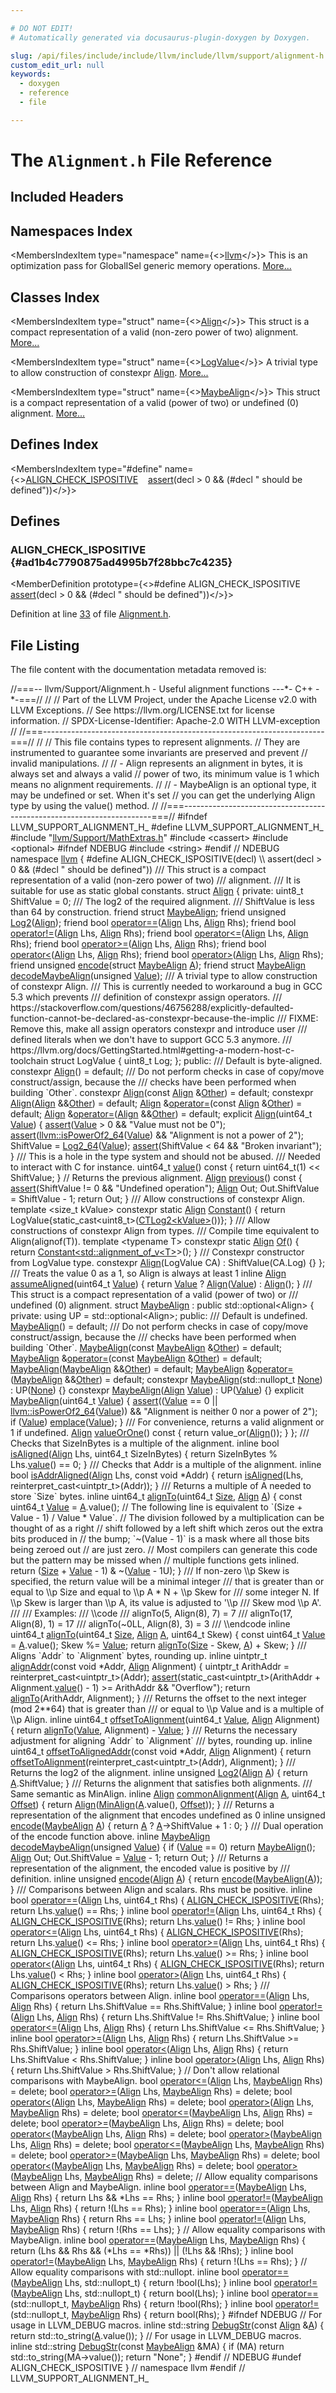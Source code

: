 ```yaml
---

# DO NOT EDIT!
# Automatically generated via docusaurus-plugin-doxygen by Doxygen.

slug: /api/files/include/include/llvm/include/llvm/support/alignment-h
custom_edit_url: null
keywords:
  - doxygen
  - reference
  - file

---
```





# The `Alignment.h` File Reference

<DoxygenPage pluginConfig={pluginConfig}>



## Included Headers

<IncludesList>
<IncludesListItem
  filePath="llvm/Support/MathExtras.h"
  permalink="/docs/api/files/include/include/llvm/include/llvm/support/mathextras-h"
  isLocal="true" />
<IncludesListItem
  filePath="cassert"
  permalink=""
  isLocal="false" />
<IncludesListItem
  filePath="optional"
  permalink=""
  isLocal="false" />
<IncludesListItem
  filePath="string"
  permalink=""
  isLocal="false" />
</IncludesList>

## Namespaces Index

<MembersIndex>

<MembersIndexItem
  type="namespace"
  name={<><a href="/docs/api/namespaces/llvm">llvm</a></>}>
This is an optimization pass for GlobalISel generic memory operations. <a href="/docs/api/namespaces/llvm/#details">More...</a>
</MembersIndexItem>

</MembersIndex>

## Classes Index

<MembersIndex>

<MembersIndexItem
  type="struct"
  name={<><a href="/docs/api/structs/llvm/align">Align</a></>}>
This struct is a compact representation of a valid (non-zero power of two) alignment. <a href="/docs/api/structs/llvm/align/#details">More...</a>
</MembersIndexItem>

<MembersIndexItem
  type="struct"
  name={<><a href="/docs/api/structs/llvm/align/logvalue">LogValue</a></>}>
A trivial type to allow construction of constexpr <a href="/docs/api/structs/llvm/align">Align</a>. <a href="/docs/api/structs/llvm/align/logvalue/#details">More...</a>
</MembersIndexItem>

<MembersIndexItem
  type="struct"
  name={<><a href="/docs/api/structs/llvm/maybealign">MaybeAlign</a></>}>
This struct is a compact representation of a valid (power of two) or undefined (0) alignment. <a href="/docs/api/structs/llvm/maybealign/#details">More...</a>
</MembersIndexItem>

</MembersIndex>

## Defines Index

<MembersIndex>

<MembersIndexItem
  type="#define"
  name={<><a href="#ad1b4c7790875ad4995b7f28bbc7c4235">ALIGN&#95;CHECK&#95;ISPOSITIVE</a>&nbsp;&nbsp;&nbsp;  <a href="/docs/api/files/lib/lib/target/lib/target/amdgpu/silowercontrolflow-cpp/#a4868c5d81c5ccc98c47aeab6244346a0">assert</a>(decl &gt; 0 &amp;&amp; (#decl &quot; should be defined&quot;))</>}>
</MembersIndexItem>

</MembersIndex>


<SectionDefinition>

## Defines

### ALIGN&#95;CHECK&#95;ISPOSITIVE {#ad1b4c7790875ad4995b7f28bbc7c4235}

<MemberDefinition
  prototype={<>#define ALIGN&#95;CHECK&#95;ISPOSITIVE&nbsp;&nbsp;&nbsp;  <a href="/docs/api/files/lib/lib/target/lib/target/amdgpu/silowercontrolflow-cpp/#a4868c5d81c5ccc98c47aeab6244346a0">assert</a>(decl &gt; 0 &amp;&amp; (#decl &quot; should be defined&quot;))</>}>

Definition at line <a href="#l00033">33</a> of file <a href="/docs/api/files/include/include/llvm/include/llvm/support/alignment-h">Alignment.h</a>.
</MemberDefinition>

</SectionDefinition>

## File Listing

The file content with the documentation metadata removed is:

<ProgramListing>

<Link id="l00001" /><CodeLine lineNumber="1"><Highlight kind="comment">//===-- llvm/Support/Alignment.h - Useful alignment functions ---&#42;- C++ -&#42;-===//</Highlight><Highlight kind="normal"></Highlight></CodeLine>
<Link id="l00002" /><CodeLine lineNumber="2"><Highlight kind="normal"></Highlight><Highlight kind="comment">//</Highlight><Highlight kind="normal"></Highlight></CodeLine>
<Link id="l00003" /><CodeLine lineNumber="3"><Highlight kind="normal"></Highlight><Highlight kind="comment">// Part of the LLVM Project, under the Apache License v2.0 with LLVM Exceptions.</Highlight><Highlight kind="normal"></Highlight></CodeLine>
<Link id="l00004" /><CodeLine lineNumber="4"><Highlight kind="normal"></Highlight><Highlight kind="comment">// See https://llvm.org/LICENSE.txt for license information.</Highlight><Highlight kind="normal"></Highlight></CodeLine>
<Link id="l00005" /><CodeLine lineNumber="5"><Highlight kind="normal"></Highlight><Highlight kind="comment">// SPDX-License-Identifier: Apache-2.0 WITH LLVM-exception</Highlight><Highlight kind="normal"></Highlight></CodeLine>
<Link id="l00006" /><CodeLine lineNumber="6"><Highlight kind="normal"></Highlight><Highlight kind="comment">//</Highlight><Highlight kind="normal"></Highlight></CodeLine>
<Link id="l00007" /><CodeLine lineNumber="7"><Highlight kind="normal"></Highlight><Highlight kind="comment">//===----------------------------------------------------------------------===//</Highlight><Highlight kind="normal"></Highlight></CodeLine>
<Link id="l00008" /><CodeLine lineNumber="8"><Highlight kind="normal"></Highlight><Highlight kind="comment">//</Highlight><Highlight kind="normal"></Highlight></CodeLine>
<Link id="l00009" /><CodeLine lineNumber="9"><Highlight kind="normal"></Highlight><Highlight kind="comment">// This file contains types to represent alignments.</Highlight><Highlight kind="normal"></Highlight></CodeLine>
<Link id="l00010" /><CodeLine lineNumber="10"><Highlight kind="normal"></Highlight><Highlight kind="comment">// They are instrumented to guarantee some invariants are preserved and prevent</Highlight><Highlight kind="normal"></Highlight></CodeLine>
<Link id="l00011" /><CodeLine lineNumber="11"><Highlight kind="normal"></Highlight><Highlight kind="comment">// invalid manipulations.</Highlight><Highlight kind="normal"></Highlight></CodeLine>
<Link id="l00012" /><CodeLine lineNumber="12"><Highlight kind="normal"></Highlight><Highlight kind="comment">//</Highlight><Highlight kind="normal"></Highlight></CodeLine>
<Link id="l00013" /><CodeLine lineNumber="13"><Highlight kind="normal"></Highlight><Highlight kind="comment">// - Align represents an alignment in bytes, it is always set and always a valid</Highlight><Highlight kind="normal"></Highlight></CodeLine>
<Link id="l00014" /><CodeLine lineNumber="14"><Highlight kind="normal"></Highlight><Highlight kind="comment">// power of two, its minimum value is 1 which means no alignment requirements.</Highlight><Highlight kind="normal"></Highlight></CodeLine>
<Link id="l00015" /><CodeLine lineNumber="15"><Highlight kind="normal"></Highlight><Highlight kind="comment">//</Highlight><Highlight kind="normal"></Highlight></CodeLine>
<Link id="l00016" /><CodeLine lineNumber="16"><Highlight kind="normal"></Highlight><Highlight kind="comment">// - MaybeAlign is an optional type, it may be undefined or set. When it&#39;s set</Highlight><Highlight kind="normal"></Highlight></CodeLine>
<Link id="l00017" /><CodeLine lineNumber="17"><Highlight kind="normal"></Highlight><Highlight kind="comment">// you can get the underlying Align type by using the value() method.</Highlight><Highlight kind="normal"></Highlight></CodeLine>
<Link id="l00018" /><CodeLine lineNumber="18"><Highlight kind="normal"></Highlight><Highlight kind="comment">//</Highlight><Highlight kind="normal"></Highlight></CodeLine>
<Link id="l00019" /><CodeLine lineNumber="19"><Highlight kind="normal"></Highlight><Highlight kind="comment">//===----------------------------------------------------------------------===//</Highlight><Highlight kind="normal"></Highlight></CodeLine>
<Link id="l00020" /><CodeLine lineNumber="20"><Highlight kind="normal"></Highlight></CodeLine>
<Link id="l00021" /><CodeLine lineNumber="21"><Highlight kind="normal"></Highlight><Highlight kind="preprocessor">#ifndef LLVM&#95;SUPPORT&#95;ALIGNMENT&#95;H&#95;</Highlight><Highlight kind="normal"></Highlight></CodeLine>
<Link id="l00022" /><CodeLine lineNumber="22"><Highlight kind="normal"></Highlight><Highlight kind="preprocessor">#define LLVM&#95;SUPPORT&#95;ALIGNMENT&#95;H&#95;</Highlight><Highlight kind="normal"></Highlight></CodeLine>
<Link id="l00023" /><CodeLine lineNumber="23"><Highlight kind="normal"></Highlight></CodeLine>
<Link id="l00024" /><CodeLine lineNumber="24"><Highlight kind="normal"></Highlight><Highlight kind="preprocessor">#include &quot;<a href="/docs/api/files/include/include/llvm/include/llvm/support/mathextras-h">llvm/Support/MathExtras.h</a>&quot;</Highlight><Highlight kind="normal"></Highlight></CodeLine>
<Link id="l00025" /><CodeLine lineNumber="25"><Highlight kind="normal"></Highlight><Highlight kind="preprocessor">#include &lt;cassert&gt;</Highlight><Highlight kind="normal"></Highlight></CodeLine>
<Link id="l00026" /><CodeLine lineNumber="26"><Highlight kind="normal"></Highlight><Highlight kind="preprocessor">#include &lt;optional&gt;</Highlight><Highlight kind="normal"></Highlight></CodeLine>
<Link id="l00027" /><CodeLine lineNumber="27"><Highlight kind="normal"></Highlight><Highlight kind="preprocessor">#ifndef NDEBUG</Highlight><Highlight kind="normal"></Highlight></CodeLine>
<Link id="l00028" /><CodeLine lineNumber="28"><Highlight kind="normal"></Highlight><Highlight kind="preprocessor">#include &lt;string&gt;</Highlight><Highlight kind="normal"></Highlight></CodeLine>
<Link id="l00029" /><CodeLine lineNumber="29"><Highlight kind="normal"></Highlight><Highlight kind="preprocessor">#endif </Highlight><Highlight kind="comment">// NDEBUG</Highlight><Highlight kind="normal"></Highlight></CodeLine>
<Link id="l00030" /><CodeLine lineNumber="30"><Highlight kind="normal"></Highlight></CodeLine>
<Link id="l00031" /><CodeLine lineNumber="31"><Highlight kind="normal"></Highlight><Highlight kind="keyword">namespace </Highlight><Highlight kind="normal"><a href="/docs/api/namespaces/llvm">llvm</a> &#123;</Highlight></CodeLine>
<Link id="l00032" /><CodeLine lineNumber="32"><Highlight kind="normal"></Highlight></CodeLine>
<Link id="l00033" /><CodeLine lineNumber="33" lineLink="#ad1b4c7790875ad4995b7f28bbc7c4235"><Highlight kind="normal"></Highlight><Highlight kind="preprocessor">#define ALIGN&#95;CHECK&#95;ISPOSITIVE(decl)                                           \\</Highlight></CodeLine>
<Link id="l00034" /><CodeLine lineNumber="34"><Highlight kind="preprocessor">  assert(decl &gt; 0 &amp;&amp; (#decl &quot; should be defined&quot;))</Highlight><Highlight kind="normal"></Highlight></CodeLine>
<Link id="l00035" /><CodeLine lineNumber="35"><Highlight kind="normal"></Highlight><Highlight kind="comment"></Highlight></CodeLine>
<Link id="l00036" /><CodeLine lineNumber="36"><Highlight kind="comment">/// This struct is a compact representation of a valid (non-zero power of two)</Highlight></CodeLine>
<Link id="l00037" /><CodeLine lineNumber="37"><Highlight kind="comment">/// alignment.</Highlight></CodeLine>
<Link id="l00038" /><CodeLine lineNumber="38"><Highlight kind="comment">/// It is suitable for use as static global constants.</Highlight><Highlight kind="normal"></Highlight></CodeLine>
<Link id="l00039" /><CodeLine lineNumber="39" lineLink="/docs/api/structs/llvm/align"><Highlight kind="normal"></Highlight><Highlight kind="keyword">struct </Highlight><Highlight kind="normal"><a href="/docs/api/structs/llvm/align/#ae18e74b77ef6d55c8c3bd8c1a00cc2f4">Align</a> &#123;</Highlight></CodeLine>
<Link id="l00040" /><CodeLine lineNumber="40"><Highlight kind="normal"></Highlight><Highlight kind="keyword">private</Highlight><Highlight kind="normal">:</Highlight></CodeLine>
<Link id="l00041" /><CodeLine lineNumber="41"><Highlight kind="normal">  uint8&#95;t ShiftValue = 0; </Highlight><Highlight kind="comment">/// The log2 of the required alignment.</Highlight><Highlight kind="comment"></Highlight></CodeLine>
<Link id="l00042" /><CodeLine lineNumber="42"><Highlight kind="comment">                          /// ShiftValue is less than 64 by construction.</Highlight><Highlight kind="normal"></Highlight></CodeLine>
<Link id="l00043" /><CodeLine lineNumber="43"><Highlight kind="normal"></Highlight></CodeLine>
<Link id="l00044" /><CodeLine lineNumber="44" lineLink="/docs/api/structs/llvm/align/#ae62a876733c422b0caac829c1781faab"><Highlight kind="normal">  </Highlight><Highlight kind="keyword">friend</Highlight><Highlight kind="normal"> </Highlight><Highlight kind="keyword">struct </Highlight><Highlight kind="normal"><a href="/docs/api/structs/llvm/align/#ae62a876733c422b0caac829c1781faab">MaybeAlign</a>;</Highlight></CodeLine>
<Link id="l00045" /><CodeLine lineNumber="45"><Highlight kind="normal">  </Highlight><Highlight kind="keyword">friend</Highlight><Highlight kind="normal"> </Highlight><Highlight kind="keywordtype">unsigned</Highlight><Highlight kind="normal"> <a href="/docs/api/structs/llvm/align/#adeea954066ece7e20dec74b2a6375e11">Log2</a>(<a href="/docs/api/structs/llvm/align/#ae18e74b77ef6d55c8c3bd8c1a00cc2f4">Align</a>);</Highlight></CodeLine>
<Link id="l00046" /><CodeLine lineNumber="46"><Highlight kind="normal">  </Highlight><Highlight kind="keyword">friend</Highlight><Highlight kind="normal"> </Highlight><Highlight kind="keywordtype">bool</Highlight><Highlight kind="normal"> <a href="/docs/api/structs/llvm/align/#adc730b24f87906a69665c8a67fabf92b">operator==</a>(<a href="/docs/api/structs/llvm/align/#ae18e74b77ef6d55c8c3bd8c1a00cc2f4">Align</a> Lhs, <a href="/docs/api/structs/llvm/align/#ae18e74b77ef6d55c8c3bd8c1a00cc2f4">Align</a> Rhs);</Highlight></CodeLine>
<Link id="l00047" /><CodeLine lineNumber="47"><Highlight kind="normal">  </Highlight><Highlight kind="keyword">friend</Highlight><Highlight kind="normal"> </Highlight><Highlight kind="keywordtype">bool</Highlight><Highlight kind="normal"> <a href="/docs/api/structs/llvm/align/#aedc02b5456ce0355177f1a05114dfc97">operator!=</a>(<a href="/docs/api/structs/llvm/align/#ae18e74b77ef6d55c8c3bd8c1a00cc2f4">Align</a> Lhs, <a href="/docs/api/structs/llvm/align/#ae18e74b77ef6d55c8c3bd8c1a00cc2f4">Align</a> Rhs);</Highlight></CodeLine>
<Link id="l00048" /><CodeLine lineNumber="48"><Highlight kind="normal">  </Highlight><Highlight kind="keyword">friend</Highlight><Highlight kind="normal"> </Highlight><Highlight kind="keywordtype">bool</Highlight><Highlight kind="normal"> <a href="/docs/api/structs/llvm/align/#add6db2dfa4fe08c5a3bbd840f16e1a1f">operator&lt;=</a>(<a href="/docs/api/structs/llvm/align/#ae18e74b77ef6d55c8c3bd8c1a00cc2f4">Align</a> Lhs, <a href="/docs/api/structs/llvm/align/#ae18e74b77ef6d55c8c3bd8c1a00cc2f4">Align</a> Rhs);</Highlight></CodeLine>
<Link id="l00049" /><CodeLine lineNumber="49"><Highlight kind="normal">  </Highlight><Highlight kind="keyword">friend</Highlight><Highlight kind="normal"> </Highlight><Highlight kind="keywordtype">bool</Highlight><Highlight kind="normal"> <a href="/docs/api/structs/llvm/align/#a17585309cb006b8efedeed790277ec6a">operator&gt;=</a>(<a href="/docs/api/structs/llvm/align/#ae18e74b77ef6d55c8c3bd8c1a00cc2f4">Align</a> Lhs, <a href="/docs/api/structs/llvm/align/#ae18e74b77ef6d55c8c3bd8c1a00cc2f4">Align</a> Rhs);</Highlight></CodeLine>
<Link id="l00050" /><CodeLine lineNumber="50"><Highlight kind="normal">  </Highlight><Highlight kind="keyword">friend</Highlight><Highlight kind="normal"> </Highlight><Highlight kind="keywordtype">bool</Highlight><Highlight kind="normal"> <a href="/docs/api/structs/llvm/align/#aa760bf5ec0cd9af7363672144f4dd2ca">operator&lt;</a>(<a href="/docs/api/structs/llvm/align/#ae18e74b77ef6d55c8c3bd8c1a00cc2f4">Align</a> Lhs, <a href="/docs/api/structs/llvm/align/#ae18e74b77ef6d55c8c3bd8c1a00cc2f4">Align</a> Rhs);</Highlight></CodeLine>
<Link id="l00051" /><CodeLine lineNumber="51"><Highlight kind="normal">  </Highlight><Highlight kind="keyword">friend</Highlight><Highlight kind="normal"> </Highlight><Highlight kind="keywordtype">bool</Highlight><Highlight kind="normal"> <a href="/docs/api/structs/llvm/align/#afdc33978f6d17773949cd3413077b143">operator&gt;</a>(<a href="/docs/api/structs/llvm/align/#ae18e74b77ef6d55c8c3bd8c1a00cc2f4">Align</a> Lhs, <a href="/docs/api/structs/llvm/align/#ae18e74b77ef6d55c8c3bd8c1a00cc2f4">Align</a> Rhs);</Highlight></CodeLine>
<Link id="l00052" /><CodeLine lineNumber="52"><Highlight kind="normal">  </Highlight><Highlight kind="keyword">friend</Highlight><Highlight kind="normal"> </Highlight><Highlight kind="keywordtype">unsigned</Highlight><Highlight kind="normal"> <a href="/docs/api/structs/llvm/align/#a071a36ee5a44b84508cee86c532d99ab">encode</a>(</Highlight><Highlight kind="keyword">struct</Highlight><Highlight kind="normal"> <a href="/docs/api/structs/llvm/align/#ae62a876733c422b0caac829c1781faab">MaybeAlign</a> <a href="/docs/api/files/lib/lib/ir/builtingcs-cpp/#a2e38c85003a042421cde1647632d0b72">A</a>);</Highlight></CodeLine>
<Link id="l00053" /><CodeLine lineNumber="53"><Highlight kind="normal">  </Highlight><Highlight kind="keyword">friend</Highlight><Highlight kind="normal"> </Highlight><Highlight kind="keyword">struct </Highlight><Highlight kind="normal"><a href="/docs/api/structs/llvm/align/#ae62a876733c422b0caac829c1781faab">MaybeAlign</a> <a href="/docs/api/structs/llvm/align/#a3e151f9c92e7da561141ba8632ac7b10">decodeMaybeAlign</a>(unsigned <a href="/docs/api/classes/llvm/value">Value</a>);</Highlight></CodeLine>
<Link id="l00054" /><CodeLine lineNumber="54"><Highlight kind="normal"></Highlight><Highlight kind="comment"></Highlight></CodeLine>
<Link id="l00055" /><CodeLine lineNumber="55"><Highlight kind="comment">  /// A trivial type to allow construction of constexpr Align.</Highlight></CodeLine>
<Link id="l00056" /><CodeLine lineNumber="56"><Highlight kind="comment">  /// This is currently needed to workaround a bug in GCC 5.3 which prevents</Highlight></CodeLine>
<Link id="l00057" /><CodeLine lineNumber="57"><Highlight kind="comment">  /// definition of constexpr assign operators.</Highlight></CodeLine>
<Link id="l00058" /><CodeLine lineNumber="58"><Highlight kind="comment">  /// https://stackoverflow.com/questions/46756288/explicitly-defaulted-function-cannot-be-declared-as-constexpr-because-the-implic</Highlight></CodeLine>
<Link id="l00059" /><CodeLine lineNumber="59"><Highlight kind="comment">  /// FIXME: Remove this, make all assign operators constexpr and introduce user</Highlight></CodeLine>
<Link id="l00060" /><CodeLine lineNumber="60"><Highlight kind="comment">  /// defined literals when we don&#39;t have to support GCC 5.3 anymore.</Highlight></CodeLine>
<Link id="l00061" /><CodeLine lineNumber="61"><Highlight kind="comment">  /// https://llvm.org/docs/GettingStarted.html#getting-a-modern-host-c-toolchain</Highlight><Highlight kind="normal"></Highlight></CodeLine>
<Link id="l00062" /><CodeLine lineNumber="62"><Highlight kind="normal">  </Highlight><Highlight kind="keyword">struct </Highlight><Highlight kind="normal">LogValue &#123;</Highlight></CodeLine>
<Link id="l00063" /><CodeLine lineNumber="63"><Highlight kind="normal">    uint8&#95;t Log;</Highlight></CodeLine>
<Link id="l00064" /><CodeLine lineNumber="64"><Highlight kind="normal">  &#125;;</Highlight></CodeLine>
<Link id="l00065" /><CodeLine lineNumber="65"><Highlight kind="normal"></Highlight></CodeLine>
<Link id="l00066" /><CodeLine lineNumber="66"><Highlight kind="normal"></Highlight><Highlight kind="keyword">public</Highlight><Highlight kind="normal">:</Highlight><Highlight kind="comment"></Highlight></CodeLine>
<Link id="l00067" /><CodeLine lineNumber="67"><Highlight kind="comment">  /// Default is byte-aligned.</Highlight><Highlight kind="normal"></Highlight></CodeLine>
<Link id="l00068" /><CodeLine lineNumber="68" lineLink="/docs/api/structs/llvm/align/#ae18e74b77ef6d55c8c3bd8c1a00cc2f4"><Highlight kind="normal">  </Highlight><Highlight kind="keyword">constexpr</Highlight><Highlight kind="normal"> <a href="/docs/api/structs/llvm/align/#ae18e74b77ef6d55c8c3bd8c1a00cc2f4">Align</a>() = </Highlight><Highlight kind="keywordflow">default</Highlight><Highlight kind="normal">;</Highlight><Highlight kind="comment"></Highlight></CodeLine>
<Link id="l00069" /><CodeLine lineNumber="69"><Highlight kind="comment">  /// Do not perform checks in case of copy/move construct/assign, because the</Highlight></CodeLine>
<Link id="l00070" /><CodeLine lineNumber="70"><Highlight kind="comment">  /// checks have been performed when building &#96;Other&#96;.</Highlight><Highlight kind="normal"></Highlight></CodeLine>
<Link id="l00071" /><CodeLine lineNumber="71" lineLink="/docs/api/structs/llvm/align/#af75228a1661e767fdcfdc98a36fb0fcb"><Highlight kind="normal">  </Highlight><Highlight kind="keyword">constexpr</Highlight><Highlight kind="normal"> <a href="/docs/api/structs/llvm/align/#af75228a1661e767fdcfdc98a36fb0fcb">Align</a>(</Highlight><Highlight kind="keyword">const</Highlight><Highlight kind="normal"> <a href="/docs/api/structs/llvm/align/#ae18e74b77ef6d55c8c3bd8c1a00cc2f4">Align</a> &amp;<a href="/docs/api/namespaces/llvm/#a9eb4f5b98b70ee4fab9614ed58282c1fa6311ae17c1ee52b36e68aaf4ad066387">Other</a>) = </Highlight><Highlight kind="keywordflow">default</Highlight><Highlight kind="normal">;</Highlight></CodeLine>
<Link id="l00072" /><CodeLine lineNumber="72" lineLink="/docs/api/structs/llvm/align/#a8a1695808aaa6d8006607a2c926b41f1"><Highlight kind="normal">  </Highlight><Highlight kind="keyword">constexpr</Highlight><Highlight kind="normal"> <a href="/docs/api/structs/llvm/align/#a8a1695808aaa6d8006607a2c926b41f1">Align</a>(<a href="/docs/api/structs/llvm/align/#ae18e74b77ef6d55c8c3bd8c1a00cc2f4">Align</a> &amp;&amp;<a href="/docs/api/namespaces/llvm/#a9eb4f5b98b70ee4fab9614ed58282c1fa6311ae17c1ee52b36e68aaf4ad066387">Other</a>) = </Highlight><Highlight kind="keywordflow">default</Highlight><Highlight kind="normal">;</Highlight></CodeLine>
<Link id="l00073" /><CodeLine lineNumber="73" lineLink="/docs/api/structs/llvm/align/#ad1714fca6498a7b9c43137a3b8bedbb6"><Highlight kind="normal">  <a href="/docs/api/structs/llvm/align/#ae18e74b77ef6d55c8c3bd8c1a00cc2f4">Align</a> &amp;<a href="/docs/api/structs/llvm/align/#ad1714fca6498a7b9c43137a3b8bedbb6">operator=</a>(</Highlight><Highlight kind="keyword">const</Highlight><Highlight kind="normal"> <a href="/docs/api/structs/llvm/align/#ae18e74b77ef6d55c8c3bd8c1a00cc2f4">Align</a> &amp;<a href="/docs/api/namespaces/llvm/#a9eb4f5b98b70ee4fab9614ed58282c1fa6311ae17c1ee52b36e68aaf4ad066387">Other</a>) = </Highlight><Highlight kind="keywordflow">default</Highlight><Highlight kind="normal">;</Highlight></CodeLine>
<Link id="l00074" /><CodeLine lineNumber="74" lineLink="/docs/api/structs/llvm/align/#a6dbdf9a282f33958ee2ce400682f9241"><Highlight kind="normal">  <a href="/docs/api/structs/llvm/align/#ae18e74b77ef6d55c8c3bd8c1a00cc2f4">Align</a> &amp;<a href="/docs/api/structs/llvm/align/#a6dbdf9a282f33958ee2ce400682f9241">operator=</a>(<a href="/docs/api/structs/llvm/align/#ae18e74b77ef6d55c8c3bd8c1a00cc2f4">Align</a> &amp;&amp;<a href="/docs/api/namespaces/llvm/#a9eb4f5b98b70ee4fab9614ed58282c1fa6311ae17c1ee52b36e68aaf4ad066387">Other</a>) = </Highlight><Highlight kind="keywordflow">default</Highlight><Highlight kind="normal">;</Highlight></CodeLine>
<Link id="l00075" /><CodeLine lineNumber="75"><Highlight kind="normal"></Highlight></CodeLine>
<Link id="l00076" /><CodeLine lineNumber="76" lineLink="/docs/api/structs/llvm/align/#a690852491ad6c8360e2ca988de32a537"><Highlight kind="normal">  </Highlight><Highlight kind="keyword">explicit</Highlight><Highlight kind="normal"> <a href="/docs/api/structs/llvm/align/#a690852491ad6c8360e2ca988de32a537">Align</a>(uint64&#95;t <a href="/docs/api/classes/llvm/value">Value</a>) &#123;</Highlight></CodeLine>
<Link id="l00077" /><CodeLine lineNumber="77"><Highlight kind="normal">    <a href="/docs/api/files/lib/lib/target/lib/target/amdgpu/silowercontrolflow-cpp/#a4868c5d81c5ccc98c47aeab6244346a0">assert</a>(<a href="/docs/api/classes/llvm/value">Value</a> &gt; 0 &amp;&amp; </Highlight><Highlight kind="stringliteral">&quot;Value must not be 0&quot;</Highlight><Highlight kind="normal">);</Highlight></CodeLine>
<Link id="l00078" /><CodeLine lineNumber="78"><Highlight kind="normal">    <a href="/docs/api/files/lib/lib/target/lib/target/amdgpu/silowercontrolflow-cpp/#a4868c5d81c5ccc98c47aeab6244346a0">assert</a>(<a href="/docs/api/namespaces/llvm/#a434f6a0d80fb13e4326e848a6391f057">llvm::isPowerOf2&#95;64</a>(<a href="/docs/api/classes/llvm/value">Value</a>) &amp;&amp; </Highlight><Highlight kind="stringliteral">&quot;Alignment is not a power of 2&quot;</Highlight><Highlight kind="normal">);</Highlight></CodeLine>
<Link id="l00079" /><CodeLine lineNumber="79"><Highlight kind="normal">    ShiftValue = <a href="/docs/api/namespaces/llvm/#a4f42ed6fd2569fa43f03814a17f9d94a">Log2&#95;64</a>(<a href="/docs/api/classes/llvm/value">Value</a>);</Highlight></CodeLine>
<Link id="l00080" /><CodeLine lineNumber="80"><Highlight kind="normal">    <a href="/docs/api/files/lib/lib/target/lib/target/amdgpu/silowercontrolflow-cpp/#a4868c5d81c5ccc98c47aeab6244346a0">assert</a>(ShiftValue &lt; 64 &amp;&amp; </Highlight><Highlight kind="stringliteral">&quot;Broken invariant&quot;</Highlight><Highlight kind="normal">);</Highlight></CodeLine>
<Link id="l00081" /><CodeLine lineNumber="81"><Highlight kind="normal">  &#125;</Highlight></CodeLine>
<Link id="l00082" /><CodeLine lineNumber="82"><Highlight kind="normal"></Highlight><Highlight kind="comment"></Highlight></CodeLine>
<Link id="l00083" /><CodeLine lineNumber="83"><Highlight kind="comment">  /// This is a hole in the type system and should not be abused.</Highlight></CodeLine>
<Link id="l00084" /><CodeLine lineNumber="84"><Highlight kind="comment">  /// Needed to interact with C for instance.</Highlight><Highlight kind="normal"></Highlight></CodeLine>
<Link id="l00085" /><CodeLine lineNumber="85" lineLink="/docs/api/structs/llvm/align/#a80735739b49cf97a491922c8f9af2cc1"><Highlight kind="normal">  uint64&#95;t <a href="/docs/api/structs/llvm/align/#a80735739b49cf97a491922c8f9af2cc1">value</a>()</Highlight><Highlight kind="keyword"> const </Highlight><Highlight kind="normal">&#123; </Highlight><Highlight kind="keywordflow">return</Highlight><Highlight kind="normal"> uint64&#95;t(1) &lt;&lt; ShiftValue; &#125;</Highlight></CodeLine>
<Link id="l00086" /><CodeLine lineNumber="86"><Highlight kind="normal"></Highlight></CodeLine>
<Link id="l00087" /><CodeLine lineNumber="87"><Highlight kind="normal">  </Highlight><Highlight kind="comment">// Returns the previous alignment.</Highlight><Highlight kind="normal"></Highlight></CodeLine>
<Link id="l00088" /><CodeLine lineNumber="88" lineLink="/docs/api/structs/llvm/align/#a0a648e1baa573dcc8a550235ed44e7ae"><Highlight kind="normal">  <a href="/docs/api/structs/llvm/align/#ae18e74b77ef6d55c8c3bd8c1a00cc2f4">Align</a> <a href="/docs/api/structs/llvm/align/#a0a648e1baa573dcc8a550235ed44e7ae">previous</a>()</Highlight><Highlight kind="keyword"> const </Highlight><Highlight kind="normal">&#123;</Highlight></CodeLine>
<Link id="l00089" /><CodeLine lineNumber="89"><Highlight kind="normal">    <a href="/docs/api/files/lib/lib/target/lib/target/amdgpu/silowercontrolflow-cpp/#a4868c5d81c5ccc98c47aeab6244346a0">assert</a>(ShiftValue != 0 &amp;&amp; </Highlight><Highlight kind="stringliteral">&quot;Undefined operation&quot;</Highlight><Highlight kind="normal">);</Highlight></CodeLine>
<Link id="l00090" /><CodeLine lineNumber="90"><Highlight kind="normal">    <a href="/docs/api/structs/llvm/align/#ae18e74b77ef6d55c8c3bd8c1a00cc2f4">Align</a> Out;</Highlight></CodeLine>
<Link id="l00091" /><CodeLine lineNumber="91"><Highlight kind="normal">    Out.ShiftValue = ShiftValue - 1;</Highlight></CodeLine>
<Link id="l00092" /><CodeLine lineNumber="92"><Highlight kind="normal">    </Highlight><Highlight kind="keywordflow">return</Highlight><Highlight kind="normal"> Out;</Highlight></CodeLine>
<Link id="l00093" /><CodeLine lineNumber="93"><Highlight kind="normal">  &#125;</Highlight></CodeLine>
<Link id="l00094" /><CodeLine lineNumber="94"><Highlight kind="normal"></Highlight><Highlight kind="comment"></Highlight></CodeLine>
<Link id="l00095" /><CodeLine lineNumber="95"><Highlight kind="comment">  /// Allow constructions of constexpr Align.</Highlight><Highlight kind="normal"></Highlight></CodeLine>
<Link id="l00096" /><CodeLine lineNumber="96" lineLink="/docs/api/structs/llvm/align/#ac7699332a966bc646e928f780142c43a"><Highlight kind="normal">  </Highlight><Highlight kind="keyword">template</Highlight><Highlight kind="normal"> &lt;</Highlight><Highlight kind="keywordtype">size&#95;t</Highlight><Highlight kind="normal"> kValue&gt; </Highlight><Highlight kind="keyword">constexpr</Highlight><Highlight kind="normal"> </Highlight><Highlight kind="keyword">static</Highlight><Highlight kind="normal"> <a href="/docs/api/structs/llvm/align/#ae18e74b77ef6d55c8c3bd8c1a00cc2f4">Align</a> <a href="/docs/api/structs/llvm/align/#ac7699332a966bc646e928f780142c43a">Constant</a>() &#123;</Highlight></CodeLine>
<Link id="l00097" /><CodeLine lineNumber="97"><Highlight kind="normal">    </Highlight><Highlight kind="keywordflow">return</Highlight><Highlight kind="normal"> LogValue&#123;</Highlight><Highlight kind="keyword">static&#95;cast&lt;</Highlight><Highlight kind="normal">uint8&#95;t</Highlight><Highlight kind="keyword">&gt;</Highlight><Highlight kind="normal">(<a href="/docs/api/namespaces/llvm/#a157580cd43622bf53270856bf51da098">CTLog2&lt;kValue&gt;</a>())&#125;;</Highlight></CodeLine>
<Link id="l00098" /><CodeLine lineNumber="98"><Highlight kind="normal">  &#125;</Highlight></CodeLine>
<Link id="l00099" /><CodeLine lineNumber="99"><Highlight kind="normal"></Highlight><Highlight kind="comment"></Highlight></CodeLine>
<Link id="l00100" /><CodeLine lineNumber="100"><Highlight kind="comment">  /// Allow constructions of constexpr Align from types.</Highlight></CodeLine>
<Link id="l00101" /><CodeLine lineNumber="101"><Highlight kind="comment">  /// Compile time equivalent to Align(alignof(T)).</Highlight><Highlight kind="normal"></Highlight></CodeLine>
<Link id="l00102" /><CodeLine lineNumber="102" lineLink="/docs/api/structs/llvm/align/#a35d8c4da117386fb67db052a36ecce50"><Highlight kind="normal">  </Highlight><Highlight kind="keyword">template</Highlight><Highlight kind="normal"> &lt;</Highlight><Highlight kind="keyword">typename</Highlight><Highlight kind="normal"> T&gt; </Highlight><Highlight kind="keyword">constexpr</Highlight><Highlight kind="normal"> </Highlight><Highlight kind="keyword">static</Highlight><Highlight kind="normal"> <a href="/docs/api/structs/llvm/align/#ae18e74b77ef6d55c8c3bd8c1a00cc2f4">Align</a> <a href="/docs/api/structs/llvm/align/#a35d8c4da117386fb67db052a36ecce50">Of</a>() &#123;</Highlight></CodeLine>
<Link id="l00103" /><CodeLine lineNumber="103"><Highlight kind="normal">    </Highlight><Highlight kind="keywordflow">return</Highlight><Highlight kind="normal"> <a href="/docs/api/structs/llvm/align/#ac7699332a966bc646e928f780142c43a">Constant&lt;std::alignment&#95;of&#95;v&lt;T&gt;</a>&gt;();</Highlight></CodeLine>
<Link id="l00104" /><CodeLine lineNumber="104"><Highlight kind="normal">  &#125;</Highlight></CodeLine>
<Link id="l00105" /><CodeLine lineNumber="105"><Highlight kind="normal"></Highlight><Highlight kind="comment"></Highlight></CodeLine>
<Link id="l00106" /><CodeLine lineNumber="106"><Highlight kind="comment">  /// Constexpr constructor from LogValue type.</Highlight><Highlight kind="normal"></Highlight></CodeLine>
<Link id="l00107" /><CodeLine lineNumber="107" lineLink="/docs/api/structs/llvm/align/#a21a6468880c05c1bea5ddc1030ef4d3a"><Highlight kind="normal">  </Highlight><Highlight kind="keyword">constexpr</Highlight><Highlight kind="normal"> <a href="/docs/api/structs/llvm/align/#a21a6468880c05c1bea5ddc1030ef4d3a">Align</a>(LogValue CA) : ShiftValue(CA.Log) &#123;&#125;</Highlight></CodeLine>
<Link id="l00108" /><CodeLine lineNumber="108"><Highlight kind="normal">&#125;;</Highlight></CodeLine>
<Link id="l00109" /><CodeLine lineNumber="109"><Highlight kind="normal"></Highlight><Highlight kind="comment"></Highlight></CodeLine>
<Link id="l00110" /><CodeLine lineNumber="110"><Highlight kind="comment">/// Treats the value 0 as a 1, so Align is always at least 1</Highlight><Highlight kind="normal"></Highlight></CodeLine>
<Link id="l00111" /><CodeLine lineNumber="111" lineLink="/docs/api/namespaces/llvm/#ad4b2e7a84faf3d7b6ffb84b541358e00"><Highlight kind="normal"></Highlight><Highlight kind="keyword">inline</Highlight><Highlight kind="normal"> <a href="/docs/api/structs/llvm/align">Align</a> <a href="/docs/api/namespaces/llvm/#ad4b2e7a84faf3d7b6ffb84b541358e00">assumeAligned</a>(uint64&#95;t <a href="/docs/api/classes/llvm/value">Value</a>) &#123;</Highlight></CodeLine>
<Link id="l00112" /><CodeLine lineNumber="112"><Highlight kind="normal">  </Highlight><Highlight kind="keywordflow">return</Highlight><Highlight kind="normal"> <a href="/docs/api/classes/llvm/value">Value</a> ? <a href="/docs/api/structs/llvm/align">Align</a>(<a href="/docs/api/classes/llvm/value">Value</a>) : <a href="/docs/api/structs/llvm/align">Align</a>();</Highlight></CodeLine>
<Link id="l00113" /><CodeLine lineNumber="113"><Highlight kind="normal">&#125;</Highlight></CodeLine>
<Link id="l00114" /><CodeLine lineNumber="114"><Highlight kind="normal"></Highlight><Highlight kind="comment"></Highlight></CodeLine>
<Link id="l00115" /><CodeLine lineNumber="115"><Highlight kind="comment">/// This struct is a compact representation of a valid (power of two) or</Highlight></CodeLine>
<Link id="l00116" /><CodeLine lineNumber="116"><Highlight kind="comment">/// undefined (0) alignment.</Highlight><Highlight kind="normal"></Highlight></CodeLine>
<Link id="l00117" /><CodeLine lineNumber="117" lineLink="/docs/api/structs/llvm/maybealign"><Highlight kind="normal"></Highlight><Highlight kind="keyword">struct </Highlight><Highlight kind="normal"><a href="/docs/api/structs/llvm/maybealign/#ab0a819f0a5ab6d66e3b432efed7a5f85">MaybeAlign</a> : </Highlight><Highlight kind="keyword">public</Highlight><Highlight kind="normal"> std::optional&lt;Align&gt; &#123;</Highlight></CodeLine>
<Link id="l00118" /><CodeLine lineNumber="118"><Highlight kind="normal"></Highlight><Highlight kind="keyword">private</Highlight><Highlight kind="normal">:</Highlight></CodeLine>
<Link id="l00119" /><CodeLine lineNumber="119"><Highlight kind="normal">  </Highlight><Highlight kind="keyword">using </Highlight><Highlight kind="normal">UP = std::optional&lt;Align&gt;;</Highlight></CodeLine>
<Link id="l00120" /><CodeLine lineNumber="120"><Highlight kind="normal"></Highlight></CodeLine>
<Link id="l00121" /><CodeLine lineNumber="121"><Highlight kind="normal"></Highlight><Highlight kind="keyword">public</Highlight><Highlight kind="normal">:</Highlight><Highlight kind="comment"></Highlight></CodeLine>
<Link id="l00122" /><CodeLine lineNumber="122"><Highlight kind="comment">  /// Default is undefined.</Highlight><Highlight kind="normal"></Highlight></CodeLine>
<Link id="l00123" /><CodeLine lineNumber="123" lineLink="/docs/api/structs/llvm/maybealign/#ab0a819f0a5ab6d66e3b432efed7a5f85"><Highlight kind="normal">  <a href="/docs/api/structs/llvm/maybealign/#ab0a819f0a5ab6d66e3b432efed7a5f85">MaybeAlign</a>() = </Highlight><Highlight kind="keywordflow">default</Highlight><Highlight kind="normal">;</Highlight><Highlight kind="comment"></Highlight></CodeLine>
<Link id="l00124" /><CodeLine lineNumber="124"><Highlight kind="comment">  /// Do not perform checks in case of copy/move construct/assign, because the</Highlight></CodeLine>
<Link id="l00125" /><CodeLine lineNumber="125"><Highlight kind="comment">  /// checks have been performed when building &#96;Other&#96;.</Highlight><Highlight kind="normal"></Highlight></CodeLine>
<Link id="l00126" /><CodeLine lineNumber="126" lineLink="/docs/api/structs/llvm/maybealign/#a3abf060c2e8eac5d96f9b5b2c458c19e"><Highlight kind="normal">  <a href="/docs/api/structs/llvm/maybealign/#a3abf060c2e8eac5d96f9b5b2c458c19e">MaybeAlign</a>(</Highlight><Highlight kind="keyword">const</Highlight><Highlight kind="normal"> <a href="/docs/api/structs/llvm/maybealign/#ab0a819f0a5ab6d66e3b432efed7a5f85">MaybeAlign</a> &amp;<a href="/docs/api/namespaces/llvm/#a9eb4f5b98b70ee4fab9614ed58282c1fa6311ae17c1ee52b36e68aaf4ad066387">Other</a>) = </Highlight><Highlight kind="keywordflow">default</Highlight><Highlight kind="normal">;</Highlight></CodeLine>
<Link id="l00127" /><CodeLine lineNumber="127" lineLink="/docs/api/structs/llvm/maybealign/#acf546aad616715fe1b6d851dd7b6c0f3"><Highlight kind="normal">  <a href="/docs/api/structs/llvm/maybealign/#ab0a819f0a5ab6d66e3b432efed7a5f85">MaybeAlign</a> &amp;<a href="/docs/api/structs/llvm/maybealign/#acf546aad616715fe1b6d851dd7b6c0f3">operator=</a>(</Highlight><Highlight kind="keyword">const</Highlight><Highlight kind="normal"> <a href="/docs/api/structs/llvm/maybealign/#ab0a819f0a5ab6d66e3b432efed7a5f85">MaybeAlign</a> &amp;<a href="/docs/api/namespaces/llvm/#a9eb4f5b98b70ee4fab9614ed58282c1fa6311ae17c1ee52b36e68aaf4ad066387">Other</a>) = </Highlight><Highlight kind="keywordflow">default</Highlight><Highlight kind="normal">;</Highlight></CodeLine>
<Link id="l00128" /><CodeLine lineNumber="128" lineLink="/docs/api/structs/llvm/maybealign/#a08aca6cd85de37d30a3204d34e8cf8a5"><Highlight kind="normal">  <a href="/docs/api/structs/llvm/maybealign/#a08aca6cd85de37d30a3204d34e8cf8a5">MaybeAlign</a>(<a href="/docs/api/structs/llvm/maybealign/#ab0a819f0a5ab6d66e3b432efed7a5f85">MaybeAlign</a> &amp;&amp;<a href="/docs/api/namespaces/llvm/#a9eb4f5b98b70ee4fab9614ed58282c1fa6311ae17c1ee52b36e68aaf4ad066387">Other</a>) = </Highlight><Highlight kind="keywordflow">default</Highlight><Highlight kind="normal">;</Highlight></CodeLine>
<Link id="l00129" /><CodeLine lineNumber="129" lineLink="/docs/api/structs/llvm/maybealign/#ab9b201f98712187b3b3f90678c39bb87"><Highlight kind="normal">  <a href="/docs/api/structs/llvm/maybealign/#ab0a819f0a5ab6d66e3b432efed7a5f85">MaybeAlign</a> &amp;<a href="/docs/api/structs/llvm/maybealign/#ab9b201f98712187b3b3f90678c39bb87">operator=</a>(<a href="/docs/api/structs/llvm/maybealign/#ab0a819f0a5ab6d66e3b432efed7a5f85">MaybeAlign</a> &amp;&amp;<a href="/docs/api/namespaces/llvm/#a9eb4f5b98b70ee4fab9614ed58282c1fa6311ae17c1ee52b36e68aaf4ad066387">Other</a>) = </Highlight><Highlight kind="keywordflow">default</Highlight><Highlight kind="normal">;</Highlight></CodeLine>
<Link id="l00130" /><CodeLine lineNumber="130"><Highlight kind="normal"></Highlight></CodeLine>
<Link id="l00131" /><CodeLine lineNumber="131" lineLink="/docs/api/structs/llvm/maybealign/#a21c9d7b38baab101f6a57993a78fa26f"><Highlight kind="normal">  </Highlight><Highlight kind="keyword">constexpr</Highlight><Highlight kind="normal"> <a href="/docs/api/structs/llvm/maybealign/#a21c9d7b38baab101f6a57993a78fa26f">MaybeAlign</a>(std::nullopt&#95;t <a href="/docs/api/namespaces/llvm/#a7a24c2247bd546fc56e2de6cfd04a3d7a116ebf2078ffd98178ffbdd2f544ebb7">None</a>) : UP(<a href="/docs/api/namespaces/llvm/#a7a24c2247bd546fc56e2de6cfd04a3d7a116ebf2078ffd98178ffbdd2f544ebb7">None</a>) &#123;&#125;</Highlight></CodeLine>
<Link id="l00132" /><CodeLine lineNumber="132" lineLink="/docs/api/structs/llvm/maybealign/#a1ba8c06f053e37587c441a05a554d767"><Highlight kind="normal">  </Highlight><Highlight kind="keyword">constexpr</Highlight><Highlight kind="normal"> <a href="/docs/api/structs/llvm/maybealign/#a1ba8c06f053e37587c441a05a554d767">MaybeAlign</a>(<a href="/docs/api/structs/llvm/align">Align</a> <a href="/docs/api/classes/llvm/value">Value</a>) : UP(<a href="/docs/api/classes/llvm/value">Value</a>) &#123;&#125;</Highlight></CodeLine>
<Link id="l00133" /><CodeLine lineNumber="133" lineLink="/docs/api/structs/llvm/maybealign/#a919be785fc4f5093b9b78eb157cc83b5"><Highlight kind="normal">  </Highlight><Highlight kind="keyword">explicit</Highlight><Highlight kind="normal"> <a href="/docs/api/structs/llvm/maybealign/#a919be785fc4f5093b9b78eb157cc83b5">MaybeAlign</a>(uint64&#95;t <a href="/docs/api/classes/llvm/value">Value</a>) &#123;</Highlight></CodeLine>
<Link id="l00134" /><CodeLine lineNumber="134"><Highlight kind="normal">    <a href="/docs/api/files/lib/lib/target/lib/target/amdgpu/silowercontrolflow-cpp/#a4868c5d81c5ccc98c47aeab6244346a0">assert</a>((<a href="/docs/api/classes/llvm/value">Value</a> == 0 || <a href="/docs/api/namespaces/llvm/#a434f6a0d80fb13e4326e848a6391f057">llvm::isPowerOf2&#95;64</a>(<a href="/docs/api/classes/llvm/value">Value</a>)) &amp;&amp;</Highlight></CodeLine>
<Link id="l00135" /><CodeLine lineNumber="135"><Highlight kind="normal">           </Highlight><Highlight kind="stringliteral">&quot;Alignment is neither 0 nor a power of 2&quot;</Highlight><Highlight kind="normal">);</Highlight></CodeLine>
<Link id="l00136" /><CodeLine lineNumber="136"><Highlight kind="normal">    </Highlight><Highlight kind="keywordflow">if</Highlight><Highlight kind="normal"> (<a href="/docs/api/classes/llvm/value">Value</a>)</Highlight></CodeLine>
<Link id="l00137" /><CodeLine lineNumber="137"><Highlight kind="normal">      <a href="/docs/api/files/lib/lib/textapi/lib/textapi/binaryreader/dylibreader-cpp/#a01e0861a16978fc748dd79c56e17e4f3">emplace</a>(<a href="/docs/api/classes/llvm/value">Value</a>);</Highlight></CodeLine>
<Link id="l00138" /><CodeLine lineNumber="138"><Highlight kind="normal">  &#125;</Highlight></CodeLine>
<Link id="l00139" /><CodeLine lineNumber="139"><Highlight kind="normal"></Highlight><Highlight kind="comment"></Highlight></CodeLine>
<Link id="l00140" /><CodeLine lineNumber="140"><Highlight kind="comment">  /// For convenience, returns a valid alignment or 1 if undefined.</Highlight><Highlight kind="normal"></Highlight></CodeLine>
<Link id="l00141" /><CodeLine lineNumber="141" lineLink="/docs/api/structs/llvm/maybealign/#a06846474be3ab85f8d30c388faf3b116"><Highlight kind="normal">  <a href="/docs/api/structs/llvm/align">Align</a> <a href="/docs/api/structs/llvm/maybealign/#a06846474be3ab85f8d30c388faf3b116">valueOrOne</a>()</Highlight><Highlight kind="keyword"> const </Highlight><Highlight kind="normal">&#123; </Highlight><Highlight kind="keywordflow">return</Highlight><Highlight kind="normal"> value&#95;or(<a href="/docs/api/structs/llvm/align">Align</a>()); &#125;</Highlight></CodeLine>
<Link id="l00142" /><CodeLine lineNumber="142"><Highlight kind="normal">&#125;;</Highlight></CodeLine>
<Link id="l00143" /><CodeLine lineNumber="143"><Highlight kind="normal"></Highlight><Highlight kind="comment"></Highlight></CodeLine>
<Link id="l00144" /><CodeLine lineNumber="144"><Highlight kind="comment">/// Checks that SizeInBytes is a multiple of the alignment.</Highlight><Highlight kind="normal"></Highlight></CodeLine>
<Link id="l00145" /><CodeLine lineNumber="145" lineLink="/docs/api/namespaces/llvm/#a25f1d7ccf87af8d87fcb950f7ed758b5"><Highlight kind="normal"></Highlight><Highlight kind="keyword">inline</Highlight><Highlight kind="normal"> </Highlight><Highlight kind="keywordtype">bool</Highlight><Highlight kind="normal"> <a href="/docs/api/namespaces/llvm/#a25f1d7ccf87af8d87fcb950f7ed758b5">isAligned</a>(<a href="/docs/api/structs/llvm/align">Align</a> Lhs, uint64&#95;t SizeInBytes) &#123;</Highlight></CodeLine>
<Link id="l00146" /><CodeLine lineNumber="146"><Highlight kind="normal">  </Highlight><Highlight kind="keywordflow">return</Highlight><Highlight kind="normal"> SizeInBytes % Lhs.<a href="/docs/api/structs/llvm/align/#a80735739b49cf97a491922c8f9af2cc1">value</a>() == 0;</Highlight></CodeLine>
<Link id="l00147" /><CodeLine lineNumber="147"><Highlight kind="normal">&#125;</Highlight></CodeLine>
<Link id="l00148" /><CodeLine lineNumber="148"><Highlight kind="normal"></Highlight><Highlight kind="comment"></Highlight></CodeLine>
<Link id="l00149" /><CodeLine lineNumber="149"><Highlight kind="comment">/// Checks that Addr is a multiple of the alignment.</Highlight><Highlight kind="normal"></Highlight></CodeLine>
<Link id="l00150" /><CodeLine lineNumber="150" lineLink="/docs/api/namespaces/llvm/#af9992f46ab43b45770fddfdefef7c237"><Highlight kind="normal"></Highlight><Highlight kind="keyword">inline</Highlight><Highlight kind="normal"> </Highlight><Highlight kind="keywordtype">bool</Highlight><Highlight kind="normal"> <a href="/docs/api/namespaces/llvm/#af9992f46ab43b45770fddfdefef7c237">isAddrAligned</a>(<a href="/docs/api/structs/llvm/align">Align</a> Lhs, </Highlight><Highlight kind="keyword">const</Highlight><Highlight kind="normal"> </Highlight><Highlight kind="keywordtype">void</Highlight><Highlight kind="normal"> &#42;Addr) &#123;</Highlight></CodeLine>
<Link id="l00151" /><CodeLine lineNumber="151"><Highlight kind="normal">  </Highlight><Highlight kind="keywordflow">return</Highlight><Highlight kind="normal"> <a href="/docs/api/namespaces/llvm/#a25f1d7ccf87af8d87fcb950f7ed758b5">isAligned</a>(Lhs, </Highlight><Highlight kind="keyword">reinterpret&#95;cast&lt;</Highlight><Highlight kind="normal">uintptr&#95;t</Highlight><Highlight kind="keyword">&gt;</Highlight><Highlight kind="normal">(Addr));</Highlight></CodeLine>
<Link id="l00152" /><CodeLine lineNumber="152"><Highlight kind="normal">&#125;</Highlight></CodeLine>
<Link id="l00153" /><CodeLine lineNumber="153"><Highlight kind="normal"></Highlight><Highlight kind="comment"></Highlight></CodeLine>
<Link id="l00154" /><CodeLine lineNumber="154"><Highlight kind="comment">/// Returns a multiple of A needed to store &#96;Size&#96; bytes.</Highlight><Highlight kind="normal"></Highlight></CodeLine>
<Link id="l00155" /><CodeLine lineNumber="155" lineLink="/docs/api/namespaces/llvm/#ab102f0f12dd38aeea5906b1d80c792ff"><Highlight kind="normal"></Highlight><Highlight kind="keyword">inline</Highlight><Highlight kind="normal"> uint64&#95;t <a href="/docs/api/namespaces/llvm/#ab102f0f12dd38aeea5906b1d80c792ff">alignTo</a>(uint64&#95;t <a href="/docs/api/files/lib/lib/analysis/inlineorder-cpp/#a7ee6f0cb51c3b9056199e9a0001fe8c3a6f6cb72d544962fa333e2e34ce64f719">Size</a>, <a href="/docs/api/structs/llvm/align">Align</a> <a href="/docs/api/files/lib/lib/ir/builtingcs-cpp/#a2e38c85003a042421cde1647632d0b72">A</a>) &#123;</Highlight></CodeLine>
<Link id="l00156" /><CodeLine lineNumber="156"><Highlight kind="normal">  </Highlight><Highlight kind="keyword">const</Highlight><Highlight kind="normal"> uint64&#95;t <a href="/docs/api/classes/llvm/value">Value</a> = <a href="/docs/api/files/lib/lib/ir/builtingcs-cpp/#a2e38c85003a042421cde1647632d0b72">A</a>.value();</Highlight></CodeLine>
<Link id="l00157" /><CodeLine lineNumber="157"><Highlight kind="normal">  </Highlight><Highlight kind="comment">// The following line is equivalent to &#96;(Size + Value - 1) / Value &#42; Value&#96;.</Highlight><Highlight kind="normal"></Highlight></CodeLine>
<Link id="l00158" /><CodeLine lineNumber="158"><Highlight kind="normal"></Highlight></CodeLine>
<Link id="l00159" /><CodeLine lineNumber="159"><Highlight kind="normal">  </Highlight><Highlight kind="comment">// The division followed by a multiplication can be thought of as a right</Highlight><Highlight kind="normal"></Highlight></CodeLine>
<Link id="l00160" /><CodeLine lineNumber="160"><Highlight kind="normal">  </Highlight><Highlight kind="comment">// shift followed by a left shift which zeros out the extra bits produced in</Highlight><Highlight kind="normal"></Highlight></CodeLine>
<Link id="l00161" /><CodeLine lineNumber="161"><Highlight kind="normal">  </Highlight><Highlight kind="comment">// the bump; &#96;~(Value - 1)&#96; is a mask where all those bits being zeroed out</Highlight><Highlight kind="normal"></Highlight></CodeLine>
<Link id="l00162" /><CodeLine lineNumber="162"><Highlight kind="normal">  </Highlight><Highlight kind="comment">// are just zero.</Highlight><Highlight kind="normal"></Highlight></CodeLine>
<Link id="l00163" /><CodeLine lineNumber="163"><Highlight kind="normal"></Highlight></CodeLine>
<Link id="l00164" /><CodeLine lineNumber="164"><Highlight kind="normal">  </Highlight><Highlight kind="comment">// Most compilers can generate this code but the pattern may be missed when</Highlight><Highlight kind="normal"></Highlight></CodeLine>
<Link id="l00165" /><CodeLine lineNumber="165"><Highlight kind="normal">  </Highlight><Highlight kind="comment">// multiple functions gets inlined.</Highlight><Highlight kind="normal"></Highlight></CodeLine>
<Link id="l00166" /><CodeLine lineNumber="166"><Highlight kind="normal">  </Highlight><Highlight kind="keywordflow">return</Highlight><Highlight kind="normal"> (<a href="/docs/api/files/lib/lib/analysis/inlineorder-cpp/#a7ee6f0cb51c3b9056199e9a0001fe8c3a6f6cb72d544962fa333e2e34ce64f719">Size</a> + <a href="/docs/api/classes/llvm/value">Value</a> - 1) &amp; ~(<a href="/docs/api/classes/llvm/value">Value</a> - 1U);</Highlight></CodeLine>
<Link id="l00167" /><CodeLine lineNumber="167"><Highlight kind="normal">&#125;</Highlight></CodeLine>
<Link id="l00168" /><CodeLine lineNumber="168"><Highlight kind="normal"></Highlight><Highlight kind="comment"></Highlight></CodeLine>
<Link id="l00169" /><CodeLine lineNumber="169"><Highlight kind="comment">/// If non-zero \\p Skew is specified, the return value will be a minimal integer</Highlight></CodeLine>
<Link id="l00170" /><CodeLine lineNumber="170"><Highlight kind="comment">/// that is greater than or equal to \\p Size and equal to \\p A &#42; N + \\p Skew for</Highlight></CodeLine>
<Link id="l00171" /><CodeLine lineNumber="171"><Highlight kind="comment">/// some integer N. If \\p Skew is larger than \\p A, its value is adjusted to &#39;\\p</Highlight></CodeLine>
<Link id="l00172" /><CodeLine lineNumber="172"><Highlight kind="comment">/// Skew mod \\p A&#39;.</Highlight></CodeLine>
<Link id="l00173" /><CodeLine lineNumber="173"><Highlight kind="comment">///</Highlight></CodeLine>
<Link id="l00174" /><CodeLine lineNumber="174"><Highlight kind="comment">/// Examples:</Highlight></CodeLine>
<Link id="l00175" /><CodeLine lineNumber="175"><Highlight kind="comment">/// \\code</Highlight></CodeLine>
<Link id="l00176" /><CodeLine lineNumber="176"><Highlight kind="comment">///   alignTo(5, Align(8), 7) = 7</Highlight></CodeLine>
<Link id="l00177" /><CodeLine lineNumber="177"><Highlight kind="comment">///   alignTo(17, Align(8), 1) = 17</Highlight></CodeLine>
<Link id="l00178" /><CodeLine lineNumber="178"><Highlight kind="comment">///   alignTo(~0LL, Align(8), 3) = 3</Highlight></CodeLine>
<Link id="l00179" /><CodeLine lineNumber="179"><Highlight kind="comment">/// \\endcode</Highlight><Highlight kind="normal"></Highlight></CodeLine>
<Link id="l00180" /><CodeLine lineNumber="180" lineLink="/docs/api/namespaces/llvm/#a737a02bb132f38e96933e8061927b59f"><Highlight kind="normal"></Highlight><Highlight kind="keyword">inline</Highlight><Highlight kind="normal"> uint64&#95;t <a href="/docs/api/namespaces/llvm/#ab102f0f12dd38aeea5906b1d80c792ff">alignTo</a>(uint64&#95;t <a href="/docs/api/files/lib/lib/analysis/inlineorder-cpp/#a7ee6f0cb51c3b9056199e9a0001fe8c3a6f6cb72d544962fa333e2e34ce64f719">Size</a>, <a href="/docs/api/structs/llvm/align">Align</a> <a href="/docs/api/files/lib/lib/ir/builtingcs-cpp/#a2e38c85003a042421cde1647632d0b72">A</a>, uint64&#95;t Skew) &#123;</Highlight></CodeLine>
<Link id="l00181" /><CodeLine lineNumber="181"><Highlight kind="normal">  </Highlight><Highlight kind="keyword">const</Highlight><Highlight kind="normal"> uint64&#95;t <a href="/docs/api/classes/llvm/value">Value</a> = <a href="/docs/api/files/lib/lib/ir/builtingcs-cpp/#a2e38c85003a042421cde1647632d0b72">A</a>.value();</Highlight></CodeLine>
<Link id="l00182" /><CodeLine lineNumber="182"><Highlight kind="normal">  Skew %= <a href="/docs/api/classes/llvm/value">Value</a>;</Highlight></CodeLine>
<Link id="l00183" /><CodeLine lineNumber="183"><Highlight kind="normal">  </Highlight><Highlight kind="keywordflow">return</Highlight><Highlight kind="normal"> <a href="/docs/api/namespaces/llvm/#ab102f0f12dd38aeea5906b1d80c792ff">alignTo</a>(<a href="/docs/api/files/lib/lib/analysis/inlineorder-cpp/#a7ee6f0cb51c3b9056199e9a0001fe8c3a6f6cb72d544962fa333e2e34ce64f719">Size</a> - Skew, <a href="/docs/api/files/lib/lib/ir/builtingcs-cpp/#a2e38c85003a042421cde1647632d0b72">A</a>) + Skew;</Highlight></CodeLine>
<Link id="l00184" /><CodeLine lineNumber="184"><Highlight kind="normal">&#125;</Highlight></CodeLine>
<Link id="l00185" /><CodeLine lineNumber="185"><Highlight kind="normal"></Highlight><Highlight kind="comment"></Highlight></CodeLine>
<Link id="l00186" /><CodeLine lineNumber="186"><Highlight kind="comment">/// Aligns &#96;Addr&#96; to &#96;Alignment&#96; bytes, rounding up.</Highlight><Highlight kind="normal"></Highlight></CodeLine>
<Link id="l00187" /><CodeLine lineNumber="187" lineLink="/docs/api/namespaces/llvm/#afff5074588f0423a669618a7134e13ec"><Highlight kind="normal"></Highlight><Highlight kind="keyword">inline</Highlight><Highlight kind="normal"> uintptr&#95;t <a href="/docs/api/namespaces/llvm/#afff5074588f0423a669618a7134e13ec">alignAddr</a>(</Highlight><Highlight kind="keyword">const</Highlight><Highlight kind="normal"> </Highlight><Highlight kind="keywordtype">void</Highlight><Highlight kind="normal"> &#42;Addr, <a href="/docs/api/structs/llvm/align">Align</a> Alignment) &#123;</Highlight></CodeLine>
<Link id="l00188" /><CodeLine lineNumber="188"><Highlight kind="normal">  uintptr&#95;t ArithAddr = </Highlight><Highlight kind="keyword">reinterpret&#95;cast&lt;</Highlight><Highlight kind="normal">uintptr&#95;t</Highlight><Highlight kind="keyword">&gt;</Highlight><Highlight kind="normal">(Addr);</Highlight></CodeLine>
<Link id="l00189" /><CodeLine lineNumber="189"><Highlight kind="normal">  <a href="/docs/api/files/lib/lib/target/lib/target/amdgpu/silowercontrolflow-cpp/#a4868c5d81c5ccc98c47aeab6244346a0">assert</a>(</Highlight><Highlight kind="keyword">static&#95;cast&lt;</Highlight><Highlight kind="normal">uintptr&#95;t</Highlight><Highlight kind="keyword">&gt;</Highlight><Highlight kind="normal">(ArithAddr + Alignment.<a href="/docs/api/structs/llvm/align/#a80735739b49cf97a491922c8f9af2cc1">value</a>() - 1) &gt;=</Highlight></CodeLine>
<Link id="l00190" /><CodeLine lineNumber="190"><Highlight kind="normal">             ArithAddr &amp;&amp;</Highlight></CodeLine>
<Link id="l00191" /><CodeLine lineNumber="191"><Highlight kind="normal">         </Highlight><Highlight kind="stringliteral">&quot;Overflow&quot;</Highlight><Highlight kind="normal">);</Highlight></CodeLine>
<Link id="l00192" /><CodeLine lineNumber="192"><Highlight kind="normal">  </Highlight><Highlight kind="keywordflow">return</Highlight><Highlight kind="normal"> <a href="/docs/api/namespaces/llvm/#ab102f0f12dd38aeea5906b1d80c792ff">alignTo</a>(ArithAddr, Alignment);</Highlight></CodeLine>
<Link id="l00193" /><CodeLine lineNumber="193"><Highlight kind="normal">&#125;</Highlight></CodeLine>
<Link id="l00194" /><CodeLine lineNumber="194"><Highlight kind="normal"></Highlight><Highlight kind="comment"></Highlight></CodeLine>
<Link id="l00195" /><CodeLine lineNumber="195"><Highlight kind="comment">/// Returns the offset to the next integer (mod 2&#42;&#42;64) that is greater than</Highlight></CodeLine>
<Link id="l00196" /><CodeLine lineNumber="196"><Highlight kind="comment">/// or equal to \\p Value and is a multiple of \\p Align.</Highlight><Highlight kind="normal"></Highlight></CodeLine>
<Link id="l00197" /><CodeLine lineNumber="197" lineLink="/docs/api/namespaces/llvm/#a99cdcecbadc13087f087c61809bb44f1"><Highlight kind="normal"></Highlight><Highlight kind="keyword">inline</Highlight><Highlight kind="normal"> uint64&#95;t <a href="/docs/api/namespaces/llvm/#a99cdcecbadc13087f087c61809bb44f1">offsetToAlignment</a>(uint64&#95;t <a href="/docs/api/classes/llvm/value">Value</a>, <a href="/docs/api/structs/llvm/align">Align</a> Alignment) &#123;</Highlight></CodeLine>
<Link id="l00198" /><CodeLine lineNumber="198"><Highlight kind="normal">  </Highlight><Highlight kind="keywordflow">return</Highlight><Highlight kind="normal"> <a href="/docs/api/namespaces/llvm/#ab102f0f12dd38aeea5906b1d80c792ff">alignTo</a>(<a href="/docs/api/classes/llvm/value">Value</a>, Alignment) - <a href="/docs/api/classes/llvm/value">Value</a>;</Highlight></CodeLine>
<Link id="l00199" /><CodeLine lineNumber="199"><Highlight kind="normal">&#125;</Highlight></CodeLine>
<Link id="l00200" /><CodeLine lineNumber="200"><Highlight kind="normal"></Highlight><Highlight kind="comment"></Highlight></CodeLine>
<Link id="l00201" /><CodeLine lineNumber="201"><Highlight kind="comment">/// Returns the necessary adjustment for aligning &#96;Addr&#96; to &#96;Alignment&#96;</Highlight></CodeLine>
<Link id="l00202" /><CodeLine lineNumber="202"><Highlight kind="comment">/// bytes, rounding up.</Highlight><Highlight kind="normal"></Highlight></CodeLine>
<Link id="l00203" /><CodeLine lineNumber="203" lineLink="/docs/api/namespaces/llvm/#a3b564a3b7523ad942e2df7aceec2d17d"><Highlight kind="normal"></Highlight><Highlight kind="keyword">inline</Highlight><Highlight kind="normal"> uint64&#95;t <a href="/docs/api/namespaces/llvm/#a3b564a3b7523ad942e2df7aceec2d17d">offsetToAlignedAddr</a>(</Highlight><Highlight kind="keyword">const</Highlight><Highlight kind="normal"> </Highlight><Highlight kind="keywordtype">void</Highlight><Highlight kind="normal"> &#42;Addr, <a href="/docs/api/structs/llvm/align">Align</a> Alignment) &#123;</Highlight></CodeLine>
<Link id="l00204" /><CodeLine lineNumber="204"><Highlight kind="normal">  </Highlight><Highlight kind="keywordflow">return</Highlight><Highlight kind="normal"> <a href="/docs/api/namespaces/llvm/#a99cdcecbadc13087f087c61809bb44f1">offsetToAlignment</a>(</Highlight><Highlight kind="keyword">reinterpret&#95;cast&lt;</Highlight><Highlight kind="normal">uintptr&#95;t</Highlight><Highlight kind="keyword">&gt;</Highlight><Highlight kind="normal">(Addr), Alignment);</Highlight></CodeLine>
<Link id="l00205" /><CodeLine lineNumber="205"><Highlight kind="normal">&#125;</Highlight></CodeLine>
<Link id="l00206" /><CodeLine lineNumber="206"><Highlight kind="normal"></Highlight><Highlight kind="comment"></Highlight></CodeLine>
<Link id="l00207" /><CodeLine lineNumber="207"><Highlight kind="comment">/// Returns the log2 of the alignment.</Highlight><Highlight kind="normal"></Highlight></CodeLine>
<Link id="l00208" /><CodeLine lineNumber="208" lineLink="/docs/api/structs/llvm/align/#adeea954066ece7e20dec74b2a6375e11"><Highlight kind="normal"></Highlight><Highlight kind="keyword">inline</Highlight><Highlight kind="normal"> </Highlight><Highlight kind="keywordtype">unsigned</Highlight><Highlight kind="normal"> <a href="/docs/api/namespaces/llvm/#ad82de9da62635df78a534de0f16c1129">Log2</a>(<a href="/docs/api/structs/llvm/align/#ae18e74b77ef6d55c8c3bd8c1a00cc2f4">Align</a> <a href="/docs/api/files/lib/lib/ir/builtingcs-cpp/#a2e38c85003a042421cde1647632d0b72">A</a>) &#123; </Highlight><Highlight kind="keywordflow">return</Highlight><Highlight kind="normal"> <a href="/docs/api/files/lib/lib/ir/builtingcs-cpp/#a2e38c85003a042421cde1647632d0b72">A</a>.ShiftValue; &#125;</Highlight></CodeLine>
<Link id="l00209" /><CodeLine lineNumber="209"><Highlight kind="normal"></Highlight><Highlight kind="comment"></Highlight></CodeLine>
<Link id="l00210" /><CodeLine lineNumber="210"><Highlight kind="comment">/// Returns the alignment that satisfies both alignments.</Highlight></CodeLine>
<Link id="l00211" /><CodeLine lineNumber="211"><Highlight kind="comment">/// Same semantic as MinAlign.</Highlight><Highlight kind="normal"></Highlight></CodeLine>
<Link id="l00212" /><CodeLine lineNumber="212" lineLink="/docs/api/namespaces/llvm/#acd6aa057934751aaac54e5c18bcc18eb"><Highlight kind="normal"></Highlight><Highlight kind="keyword">inline</Highlight><Highlight kind="normal"> <a href="/docs/api/structs/llvm/align">Align</a> <a href="/docs/api/namespaces/llvm/#acd6aa057934751aaac54e5c18bcc18eb">commonAlignment</a>(<a href="/docs/api/structs/llvm/align">Align</a> <a href="/docs/api/files/lib/lib/ir/builtingcs-cpp/#a2e38c85003a042421cde1647632d0b72">A</a>, uint64&#95;t <a href="/docs/api/namespaces/llvm/#a05f5b9a11bdcc5feba62899f95dcf878a3134224cba2545bc57954d3b072aebb4">Offset</a>) &#123;</Highlight></CodeLine>
<Link id="l00213" /><CodeLine lineNumber="213"><Highlight kind="normal">  </Highlight><Highlight kind="keywordflow">return</Highlight><Highlight kind="normal"> <a href="/docs/api/structs/llvm/align">Align</a>(<a href="/docs/api/namespaces/llvm/#a59f98bbb1f440db8d5db1c8b5bd819f6">MinAlign</a>(<a href="/docs/api/files/lib/lib/ir/builtingcs-cpp/#a2e38c85003a042421cde1647632d0b72">A</a>.value(), <a href="/docs/api/namespaces/llvm/#a05f5b9a11bdcc5feba62899f95dcf878a3134224cba2545bc57954d3b072aebb4">Offset</a>));</Highlight></CodeLine>
<Link id="l00214" /><CodeLine lineNumber="214"><Highlight kind="normal">&#125;</Highlight></CodeLine>
<Link id="l00215" /><CodeLine lineNumber="215"><Highlight kind="normal"></Highlight><Highlight kind="comment"></Highlight></CodeLine>
<Link id="l00216" /><CodeLine lineNumber="216"><Highlight kind="comment">/// Returns a representation of the alignment that encodes undefined as 0</Highlight><Highlight kind="normal"></Highlight></CodeLine>
<Link id="l00217" /><CodeLine lineNumber="217" lineLink="/docs/api/structs/llvm/align/#a071a36ee5a44b84508cee86c532d99ab"><Highlight kind="normal"></Highlight><Highlight kind="keyword">inline</Highlight><Highlight kind="normal"> </Highlight><Highlight kind="keywordtype">unsigned</Highlight><Highlight kind="normal"> <a href="/docs/api/namespaces/llvm/#a15ce86953ef9122361a5be3aba654272">encode</a>(<a href="/docs/api/structs/llvm/align/#ae62a876733c422b0caac829c1781faab">MaybeAlign</a> <a href="/docs/api/files/lib/lib/ir/builtingcs-cpp/#a2e38c85003a042421cde1647632d0b72">A</a>) &#123; </Highlight><Highlight kind="keywordflow">return</Highlight><Highlight kind="normal"> <a href="/docs/api/files/lib/lib/ir/builtingcs-cpp/#a2e38c85003a042421cde1647632d0b72">A</a> ? <a href="/docs/api/files/lib/lib/ir/builtingcs-cpp/#a2e38c85003a042421cde1647632d0b72">A</a>-&gt;ShiftValue + 1 : 0; &#125;</Highlight></CodeLine>
<Link id="l00218" /><CodeLine lineNumber="218"><Highlight kind="normal"></Highlight><Highlight kind="comment"></Highlight></CodeLine>
<Link id="l00219" /><CodeLine lineNumber="219"><Highlight kind="comment">/// Dual operation of the encode function above.</Highlight><Highlight kind="normal"></Highlight></CodeLine>
<Link id="l00220" /><CodeLine lineNumber="220" lineLink="/docs/api/structs/llvm/align/#a3e151f9c92e7da561141ba8632ac7b10"><Highlight kind="normal"></Highlight><Highlight kind="keyword">inline</Highlight><Highlight kind="normal"> <a href="/docs/api/structs/llvm/align/#ae62a876733c422b0caac829c1781faab">MaybeAlign</a> <a href="/docs/api/namespaces/llvm/#aaf0a0b32865d4f5ea01718c492ec983a">decodeMaybeAlign</a>(</Highlight><Highlight kind="keywordtype">unsigned</Highlight><Highlight kind="normal"> <a href="/docs/api/classes/llvm/value">Value</a>) &#123;</Highlight></CodeLine>
<Link id="l00221" /><CodeLine lineNumber="221"><Highlight kind="normal">  </Highlight><Highlight kind="keywordflow">if</Highlight><Highlight kind="normal"> (<a href="/docs/api/classes/llvm/value">Value</a> == 0)</Highlight></CodeLine>
<Link id="l00222" /><CodeLine lineNumber="222"><Highlight kind="normal">    </Highlight><Highlight kind="keywordflow">return</Highlight><Highlight kind="normal"> <a href="/docs/api/structs/llvm/align/#ae62a876733c422b0caac829c1781faab">MaybeAlign</a>();</Highlight></CodeLine>
<Link id="l00223" /><CodeLine lineNumber="223"><Highlight kind="normal">  <a href="/docs/api/structs/llvm/align/#ae18e74b77ef6d55c8c3bd8c1a00cc2f4">Align</a> Out;</Highlight></CodeLine>
<Link id="l00224" /><CodeLine lineNumber="224"><Highlight kind="normal">  Out.ShiftValue = <a href="/docs/api/classes/llvm/value">Value</a> - 1;</Highlight></CodeLine>
<Link id="l00225" /><CodeLine lineNumber="225"><Highlight kind="normal">  </Highlight><Highlight kind="keywordflow">return</Highlight><Highlight kind="normal"> Out;</Highlight></CodeLine>
<Link id="l00226" /><CodeLine lineNumber="226"><Highlight kind="normal">&#125;</Highlight></CodeLine>
<Link id="l00227" /><CodeLine lineNumber="227"><Highlight kind="normal"></Highlight><Highlight kind="comment"></Highlight></CodeLine>
<Link id="l00228" /><CodeLine lineNumber="228"><Highlight kind="comment">/// Returns a representation of the alignment, the encoded value is positive by</Highlight></CodeLine>
<Link id="l00229" /><CodeLine lineNumber="229"><Highlight kind="comment">/// definition.</Highlight><Highlight kind="normal"></Highlight></CodeLine>
<Link id="l00230" /><CodeLine lineNumber="230" lineLink="/docs/api/namespaces/llvm/#acd75d9c6b6f2f00ec45b163bb73a72ed"><Highlight kind="normal"></Highlight><Highlight kind="keyword">inline</Highlight><Highlight kind="normal"> </Highlight><Highlight kind="keywordtype">unsigned</Highlight><Highlight kind="normal"> <a href="/docs/api/namespaces/llvm/#a15ce86953ef9122361a5be3aba654272">encode</a>(<a href="/docs/api/structs/llvm/align">Align</a> <a href="/docs/api/files/lib/lib/ir/builtingcs-cpp/#a2e38c85003a042421cde1647632d0b72">A</a>) &#123; </Highlight><Highlight kind="keywordflow">return</Highlight><Highlight kind="normal"> <a href="/docs/api/namespaces/llvm/#a15ce86953ef9122361a5be3aba654272">encode</a>(<a href="/docs/api/structs/llvm/maybealign">MaybeAlign</a>(<a href="/docs/api/files/lib/lib/ir/builtingcs-cpp/#a2e38c85003a042421cde1647632d0b72">A</a>)); &#125;</Highlight></CodeLine>
<Link id="l00231" /><CodeLine lineNumber="231"><Highlight kind="normal"></Highlight><Highlight kind="comment"></Highlight></CodeLine>
<Link id="l00232" /><CodeLine lineNumber="232"><Highlight kind="comment">/// Comparisons between Align and scalars. Rhs must be positive.</Highlight><Highlight kind="normal"></Highlight></CodeLine>
<Link id="l00233" /><CodeLine lineNumber="233" lineLink="/docs/api/namespaces/llvm/#a46b7d0379a004ddbbf976edc4ac1c698"><Highlight kind="normal"></Highlight><Highlight kind="keyword">inline</Highlight><Highlight kind="normal"> </Highlight><Highlight kind="keywordtype">bool</Highlight><Highlight kind="normal"> <a href="/docs/api/namespaces/llvm/#a4d812a2dd18aa186c164447e20e348e7">operator==</a>(<a href="/docs/api/structs/llvm/align">Align</a> Lhs, uint64&#95;t Rhs) &#123;</Highlight></CodeLine>
<Link id="l00234" /><CodeLine lineNumber="234"><Highlight kind="normal">  <a href="#ad1b4c7790875ad4995b7f28bbc7c4235">ALIGN&#95;CHECK&#95;ISPOSITIVE</a>(Rhs);</Highlight></CodeLine>
<Link id="l00235" /><CodeLine lineNumber="235"><Highlight kind="normal">  </Highlight><Highlight kind="keywordflow">return</Highlight><Highlight kind="normal"> Lhs.<a href="/docs/api/structs/llvm/align/#a80735739b49cf97a491922c8f9af2cc1">value</a>() == Rhs;</Highlight></CodeLine>
<Link id="l00236" /><CodeLine lineNumber="236"><Highlight kind="normal">&#125;</Highlight></CodeLine>
<Link id="l00237" /><CodeLine lineNumber="237" lineLink="/docs/api/namespaces/llvm/#a4b1c5b79ea6d5bea03c7c878cd6b12f0"><Highlight kind="normal"></Highlight><Highlight kind="keyword">inline</Highlight><Highlight kind="normal"> </Highlight><Highlight kind="keywordtype">bool</Highlight><Highlight kind="normal"> <a href="/docs/api/namespaces/llvm/#a2f883c895f4d244f4ed56ed8a8c160c1">operator!=</a>(<a href="/docs/api/structs/llvm/align">Align</a> Lhs, uint64&#95;t Rhs) &#123;</Highlight></CodeLine>
<Link id="l00238" /><CodeLine lineNumber="238"><Highlight kind="normal">  <a href="#ad1b4c7790875ad4995b7f28bbc7c4235">ALIGN&#95;CHECK&#95;ISPOSITIVE</a>(Rhs);</Highlight></CodeLine>
<Link id="l00239" /><CodeLine lineNumber="239"><Highlight kind="normal">  </Highlight><Highlight kind="keywordflow">return</Highlight><Highlight kind="normal"> Lhs.<a href="/docs/api/structs/llvm/align/#a80735739b49cf97a491922c8f9af2cc1">value</a>() != Rhs;</Highlight></CodeLine>
<Link id="l00240" /><CodeLine lineNumber="240"><Highlight kind="normal">&#125;</Highlight></CodeLine>
<Link id="l00241" /><CodeLine lineNumber="241" lineLink="/docs/api/namespaces/llvm/#a0534ca33ef8bfc25aae79bf95b50bcc2"><Highlight kind="normal"></Highlight><Highlight kind="keyword">inline</Highlight><Highlight kind="normal"> </Highlight><Highlight kind="keywordtype">bool</Highlight><Highlight kind="normal"> <a href="/docs/api/namespaces/llvm/#af85466552e8c7104af8bfed74ec78a3e">operator&lt;=</a>(<a href="/docs/api/structs/llvm/align">Align</a> Lhs, uint64&#95;t Rhs) &#123;</Highlight></CodeLine>
<Link id="l00242" /><CodeLine lineNumber="242"><Highlight kind="normal">  <a href="#ad1b4c7790875ad4995b7f28bbc7c4235">ALIGN&#95;CHECK&#95;ISPOSITIVE</a>(Rhs);</Highlight></CodeLine>
<Link id="l00243" /><CodeLine lineNumber="243"><Highlight kind="normal">  </Highlight><Highlight kind="keywordflow">return</Highlight><Highlight kind="normal"> Lhs.<a href="/docs/api/structs/llvm/align/#a80735739b49cf97a491922c8f9af2cc1">value</a>() &lt;= Rhs;</Highlight></CodeLine>
<Link id="l00244" /><CodeLine lineNumber="244"><Highlight kind="normal">&#125;</Highlight></CodeLine>
<Link id="l00245" /><CodeLine lineNumber="245" lineLink="/docs/api/namespaces/llvm/#a0183289628f1f2fb2139d2148da514cc"><Highlight kind="normal"></Highlight><Highlight kind="keyword">inline</Highlight><Highlight kind="normal"> </Highlight><Highlight kind="keywordtype">bool</Highlight><Highlight kind="normal"> <a href="/docs/api/namespaces/llvm/#a339d206f7594154c032e887a18c9612d">operator&gt;=</a>(<a href="/docs/api/structs/llvm/align">Align</a> Lhs, uint64&#95;t Rhs) &#123;</Highlight></CodeLine>
<Link id="l00246" /><CodeLine lineNumber="246"><Highlight kind="normal">  <a href="#ad1b4c7790875ad4995b7f28bbc7c4235">ALIGN&#95;CHECK&#95;ISPOSITIVE</a>(Rhs);</Highlight></CodeLine>
<Link id="l00247" /><CodeLine lineNumber="247"><Highlight kind="normal">  </Highlight><Highlight kind="keywordflow">return</Highlight><Highlight kind="normal"> Lhs.<a href="/docs/api/structs/llvm/align/#a80735739b49cf97a491922c8f9af2cc1">value</a>() &gt;= Rhs;</Highlight></CodeLine>
<Link id="l00248" /><CodeLine lineNumber="248"><Highlight kind="normal">&#125;</Highlight></CodeLine>
<Link id="l00249" /><CodeLine lineNumber="249" lineLink="/docs/api/namespaces/llvm/#a3d675cadc63d24dded8539354d0d76dc"><Highlight kind="normal"></Highlight><Highlight kind="keyword">inline</Highlight><Highlight kind="normal"> </Highlight><Highlight kind="keywordtype">bool</Highlight><Highlight kind="normal"> <a href="/docs/api/namespaces/llvm/#a061b224a1a3c3486fd854e5009a858c9">operator&lt;</a>(<a href="/docs/api/structs/llvm/align">Align</a> Lhs, uint64&#95;t Rhs) &#123;</Highlight></CodeLine>
<Link id="l00250" /><CodeLine lineNumber="250"><Highlight kind="normal">  <a href="#ad1b4c7790875ad4995b7f28bbc7c4235">ALIGN&#95;CHECK&#95;ISPOSITIVE</a>(Rhs);</Highlight></CodeLine>
<Link id="l00251" /><CodeLine lineNumber="251"><Highlight kind="normal">  </Highlight><Highlight kind="keywordflow">return</Highlight><Highlight kind="normal"> Lhs.<a href="/docs/api/structs/llvm/align/#a80735739b49cf97a491922c8f9af2cc1">value</a>() &lt; Rhs;</Highlight></CodeLine>
<Link id="l00252" /><CodeLine lineNumber="252"><Highlight kind="normal">&#125;</Highlight></CodeLine>
<Link id="l00253" /><CodeLine lineNumber="253" lineLink="/docs/api/namespaces/llvm/#a57e37612bd9265fcd7972ece78a12d1c"><Highlight kind="normal"></Highlight><Highlight kind="keyword">inline</Highlight><Highlight kind="normal"> </Highlight><Highlight kind="keywordtype">bool</Highlight><Highlight kind="normal"> <a href="/docs/api/namespaces/llvm/#a66f6ee74bd72fc0206357ff7aa582859">operator&gt;</a>(<a href="/docs/api/structs/llvm/align">Align</a> Lhs, uint64&#95;t Rhs) &#123;</Highlight></CodeLine>
<Link id="l00254" /><CodeLine lineNumber="254"><Highlight kind="normal">  <a href="#ad1b4c7790875ad4995b7f28bbc7c4235">ALIGN&#95;CHECK&#95;ISPOSITIVE</a>(Rhs);</Highlight></CodeLine>
<Link id="l00255" /><CodeLine lineNumber="255"><Highlight kind="normal">  </Highlight><Highlight kind="keywordflow">return</Highlight><Highlight kind="normal"> Lhs.<a href="/docs/api/structs/llvm/align/#a80735739b49cf97a491922c8f9af2cc1">value</a>() &gt; Rhs;</Highlight></CodeLine>
<Link id="l00256" /><CodeLine lineNumber="256"><Highlight kind="normal">&#125;</Highlight></CodeLine>
<Link id="l00257" /><CodeLine lineNumber="257"><Highlight kind="normal"></Highlight><Highlight kind="comment"></Highlight></CodeLine>
<Link id="l00258" /><CodeLine lineNumber="258"><Highlight kind="comment">/// Comparisons operators between Align.</Highlight><Highlight kind="normal"></Highlight></CodeLine>
<Link id="l00259" /><CodeLine lineNumber="259" lineLink="/docs/api/structs/llvm/align/#adc730b24f87906a69665c8a67fabf92b"><Highlight kind="normal"></Highlight><Highlight kind="keyword">inline</Highlight><Highlight kind="normal"> </Highlight><Highlight kind="keywordtype">bool</Highlight><Highlight kind="normal"> <a href="/docs/api/namespaces/llvm/#a4d812a2dd18aa186c164447e20e348e7">operator==</a>(<a href="/docs/api/structs/llvm/align/#ae18e74b77ef6d55c8c3bd8c1a00cc2f4">Align</a> Lhs, <a href="/docs/api/structs/llvm/align/#ae18e74b77ef6d55c8c3bd8c1a00cc2f4">Align</a> Rhs) &#123;</Highlight></CodeLine>
<Link id="l00260" /><CodeLine lineNumber="260"><Highlight kind="normal">  </Highlight><Highlight kind="keywordflow">return</Highlight><Highlight kind="normal"> Lhs.ShiftValue == Rhs.ShiftValue;</Highlight></CodeLine>
<Link id="l00261" /><CodeLine lineNumber="261"><Highlight kind="normal">&#125;</Highlight></CodeLine>
<Link id="l00262" /><CodeLine lineNumber="262" lineLink="/docs/api/structs/llvm/align/#aedc02b5456ce0355177f1a05114dfc97"><Highlight kind="normal"></Highlight><Highlight kind="keyword">inline</Highlight><Highlight kind="normal"> </Highlight><Highlight kind="keywordtype">bool</Highlight><Highlight kind="normal"> <a href="/docs/api/namespaces/llvm/#a2f883c895f4d244f4ed56ed8a8c160c1">operator!=</a>(<a href="/docs/api/structs/llvm/align/#ae18e74b77ef6d55c8c3bd8c1a00cc2f4">Align</a> Lhs, <a href="/docs/api/structs/llvm/align/#ae18e74b77ef6d55c8c3bd8c1a00cc2f4">Align</a> Rhs) &#123;</Highlight></CodeLine>
<Link id="l00263" /><CodeLine lineNumber="263"><Highlight kind="normal">  </Highlight><Highlight kind="keywordflow">return</Highlight><Highlight kind="normal"> Lhs.ShiftValue != Rhs.ShiftValue;</Highlight></CodeLine>
<Link id="l00264" /><CodeLine lineNumber="264"><Highlight kind="normal">&#125;</Highlight></CodeLine>
<Link id="l00265" /><CodeLine lineNumber="265" lineLink="/docs/api/structs/llvm/align/#add6db2dfa4fe08c5a3bbd840f16e1a1f"><Highlight kind="normal"></Highlight><Highlight kind="keyword">inline</Highlight><Highlight kind="normal"> </Highlight><Highlight kind="keywordtype">bool</Highlight><Highlight kind="normal"> <a href="/docs/api/namespaces/llvm/#af85466552e8c7104af8bfed74ec78a3e">operator&lt;=</a>(<a href="/docs/api/structs/llvm/align/#ae18e74b77ef6d55c8c3bd8c1a00cc2f4">Align</a> Lhs, <a href="/docs/api/structs/llvm/align/#ae18e74b77ef6d55c8c3bd8c1a00cc2f4">Align</a> Rhs) &#123;</Highlight></CodeLine>
<Link id="l00266" /><CodeLine lineNumber="266"><Highlight kind="normal">  </Highlight><Highlight kind="keywordflow">return</Highlight><Highlight kind="normal"> Lhs.ShiftValue &lt;= Rhs.ShiftValue;</Highlight></CodeLine>
<Link id="l00267" /><CodeLine lineNumber="267"><Highlight kind="normal">&#125;</Highlight></CodeLine>
<Link id="l00268" /><CodeLine lineNumber="268" lineLink="/docs/api/structs/llvm/align/#a17585309cb006b8efedeed790277ec6a"><Highlight kind="normal"></Highlight><Highlight kind="keyword">inline</Highlight><Highlight kind="normal"> </Highlight><Highlight kind="keywordtype">bool</Highlight><Highlight kind="normal"> <a href="/docs/api/namespaces/llvm/#a339d206f7594154c032e887a18c9612d">operator&gt;=</a>(<a href="/docs/api/structs/llvm/align/#ae18e74b77ef6d55c8c3bd8c1a00cc2f4">Align</a> Lhs, <a href="/docs/api/structs/llvm/align/#ae18e74b77ef6d55c8c3bd8c1a00cc2f4">Align</a> Rhs) &#123;</Highlight></CodeLine>
<Link id="l00269" /><CodeLine lineNumber="269"><Highlight kind="normal">  </Highlight><Highlight kind="keywordflow">return</Highlight><Highlight kind="normal"> Lhs.ShiftValue &gt;= Rhs.ShiftValue;</Highlight></CodeLine>
<Link id="l00270" /><CodeLine lineNumber="270"><Highlight kind="normal">&#125;</Highlight></CodeLine>
<Link id="l00271" /><CodeLine lineNumber="271" lineLink="/docs/api/structs/llvm/align/#aa760bf5ec0cd9af7363672144f4dd2ca"><Highlight kind="normal"></Highlight><Highlight kind="keyword">inline</Highlight><Highlight kind="normal"> </Highlight><Highlight kind="keywordtype">bool</Highlight><Highlight kind="normal"> <a href="/docs/api/namespaces/llvm/#a061b224a1a3c3486fd854e5009a858c9">operator&lt;</a>(<a href="/docs/api/structs/llvm/align/#ae18e74b77ef6d55c8c3bd8c1a00cc2f4">Align</a> Lhs, <a href="/docs/api/structs/llvm/align/#ae18e74b77ef6d55c8c3bd8c1a00cc2f4">Align</a> Rhs) &#123;</Highlight></CodeLine>
<Link id="l00272" /><CodeLine lineNumber="272"><Highlight kind="normal">  </Highlight><Highlight kind="keywordflow">return</Highlight><Highlight kind="normal"> Lhs.ShiftValue &lt; Rhs.ShiftValue;</Highlight></CodeLine>
<Link id="l00273" /><CodeLine lineNumber="273"><Highlight kind="normal">&#125;</Highlight></CodeLine>
<Link id="l00274" /><CodeLine lineNumber="274" lineLink="/docs/api/structs/llvm/align/#afdc33978f6d17773949cd3413077b143"><Highlight kind="normal"></Highlight><Highlight kind="keyword">inline</Highlight><Highlight kind="normal"> </Highlight><Highlight kind="keywordtype">bool</Highlight><Highlight kind="normal"> <a href="/docs/api/namespaces/llvm/#a66f6ee74bd72fc0206357ff7aa582859">operator&gt;</a>(<a href="/docs/api/structs/llvm/align/#ae18e74b77ef6d55c8c3bd8c1a00cc2f4">Align</a> Lhs, <a href="/docs/api/structs/llvm/align/#ae18e74b77ef6d55c8c3bd8c1a00cc2f4">Align</a> Rhs) &#123;</Highlight></CodeLine>
<Link id="l00275" /><CodeLine lineNumber="275"><Highlight kind="normal">  </Highlight><Highlight kind="keywordflow">return</Highlight><Highlight kind="normal"> Lhs.ShiftValue &gt; Rhs.ShiftValue;</Highlight></CodeLine>
<Link id="l00276" /><CodeLine lineNumber="276"><Highlight kind="normal">&#125;</Highlight></CodeLine>
<Link id="l00277" /><CodeLine lineNumber="277"><Highlight kind="normal"></Highlight></CodeLine>
<Link id="l00278" /><CodeLine lineNumber="278"><Highlight kind="normal"></Highlight><Highlight kind="comment">// Don&#39;t allow relational comparisons with MaybeAlign.</Highlight><Highlight kind="normal"></Highlight></CodeLine>
<Link id="l00279" /><CodeLine lineNumber="279" lineLink="/docs/api/namespaces/llvm/#a053ab0279a0cd518358e6006d69cbf77"><Highlight kind="normal"></Highlight><Highlight kind="keywordtype">bool</Highlight><Highlight kind="normal"> <a href="/docs/api/namespaces/llvm/#af85466552e8c7104af8bfed74ec78a3e">operator&lt;=</a>(<a href="/docs/api/structs/llvm/align">Align</a> Lhs, <a href="/docs/api/structs/llvm/maybealign">MaybeAlign</a> Rhs) = </Highlight><Highlight kind="keyword">delete</Highlight><Highlight kind="normal">;</Highlight></CodeLine>
<Link id="l00280" /><CodeLine lineNumber="280" lineLink="/docs/api/namespaces/llvm/#aaa8b6bda5f259fb654b00037b5d1ab43"><Highlight kind="normal"></Highlight><Highlight kind="keywordtype">bool</Highlight><Highlight kind="normal"> <a href="/docs/api/namespaces/llvm/#a339d206f7594154c032e887a18c9612d">operator&gt;=</a>(<a href="/docs/api/structs/llvm/align">Align</a> Lhs, <a href="/docs/api/structs/llvm/maybealign">MaybeAlign</a> Rhs) = </Highlight><Highlight kind="keyword">delete</Highlight><Highlight kind="normal">;</Highlight></CodeLine>
<Link id="l00281" /><CodeLine lineNumber="281" lineLink="/docs/api/namespaces/llvm/#af275acf10eab712d62a8e4b0817f6d1a"><Highlight kind="normal"></Highlight><Highlight kind="keywordtype">bool</Highlight><Highlight kind="normal"> <a href="/docs/api/namespaces/llvm/#a061b224a1a3c3486fd854e5009a858c9">operator&lt;</a>(<a href="/docs/api/structs/llvm/align">Align</a> Lhs, <a href="/docs/api/structs/llvm/maybealign">MaybeAlign</a> Rhs) = </Highlight><Highlight kind="keyword">delete</Highlight><Highlight kind="normal">;</Highlight></CodeLine>
<Link id="l00282" /><CodeLine lineNumber="282" lineLink="/docs/api/namespaces/llvm/#a07ccd65de95019daf96eeb0c9348d98c"><Highlight kind="normal"></Highlight><Highlight kind="keywordtype">bool</Highlight><Highlight kind="normal"> <a href="/docs/api/namespaces/llvm/#a66f6ee74bd72fc0206357ff7aa582859">operator&gt;</a>(<a href="/docs/api/structs/llvm/align">Align</a> Lhs, <a href="/docs/api/structs/llvm/maybealign">MaybeAlign</a> Rhs) = </Highlight><Highlight kind="keyword">delete</Highlight><Highlight kind="normal">;</Highlight></CodeLine>
<Link id="l00283" /><CodeLine lineNumber="283"><Highlight kind="normal"></Highlight></CodeLine>
<Link id="l00284" /><CodeLine lineNumber="284" lineLink="/docs/api/namespaces/llvm/#a3cb0b9519cc3377d710c50af75ce65bb"><Highlight kind="normal"></Highlight><Highlight kind="keywordtype">bool</Highlight><Highlight kind="normal"> <a href="/docs/api/namespaces/llvm/#af85466552e8c7104af8bfed74ec78a3e">operator&lt;=</a>(<a href="/docs/api/structs/llvm/maybealign">MaybeAlign</a> Lhs, <a href="/docs/api/structs/llvm/align">Align</a> Rhs) = </Highlight><Highlight kind="keyword">delete</Highlight><Highlight kind="normal">;</Highlight></CodeLine>
<Link id="l00285" /><CodeLine lineNumber="285" lineLink="/docs/api/namespaces/llvm/#a7eb17184c48972cf6e3951edbf4a8fc4"><Highlight kind="normal"></Highlight><Highlight kind="keywordtype">bool</Highlight><Highlight kind="normal"> <a href="/docs/api/namespaces/llvm/#a339d206f7594154c032e887a18c9612d">operator&gt;=</a>(<a href="/docs/api/structs/llvm/maybealign">MaybeAlign</a> Lhs, <a href="/docs/api/structs/llvm/align">Align</a> Rhs) = </Highlight><Highlight kind="keyword">delete</Highlight><Highlight kind="normal">;</Highlight></CodeLine>
<Link id="l00286" /><CodeLine lineNumber="286" lineLink="/docs/api/namespaces/llvm/#a3969568115091454d4971281c44f3311"><Highlight kind="normal"></Highlight><Highlight kind="keywordtype">bool</Highlight><Highlight kind="normal"> <a href="/docs/api/namespaces/llvm/#a061b224a1a3c3486fd854e5009a858c9">operator&lt;</a>(<a href="/docs/api/structs/llvm/maybealign">MaybeAlign</a> Lhs, <a href="/docs/api/structs/llvm/align">Align</a> Rhs) = </Highlight><Highlight kind="keyword">delete</Highlight><Highlight kind="normal">;</Highlight></CodeLine>
<Link id="l00287" /><CodeLine lineNumber="287" lineLink="/docs/api/namespaces/llvm/#ae9a74174c1b741fcfedbf73ab8209d8b"><Highlight kind="normal"></Highlight><Highlight kind="keywordtype">bool</Highlight><Highlight kind="normal"> <a href="/docs/api/namespaces/llvm/#a66f6ee74bd72fc0206357ff7aa582859">operator&gt;</a>(<a href="/docs/api/structs/llvm/maybealign">MaybeAlign</a> Lhs, <a href="/docs/api/structs/llvm/align">Align</a> Rhs) = </Highlight><Highlight kind="keyword">delete</Highlight><Highlight kind="normal">;</Highlight></CodeLine>
<Link id="l00288" /><CodeLine lineNumber="288"><Highlight kind="normal"></Highlight></CodeLine>
<Link id="l00289" /><CodeLine lineNumber="289" lineLink="/docs/api/namespaces/llvm/#a744f2cf560faf74a85847d10a8e5352d"><Highlight kind="normal"></Highlight><Highlight kind="keywordtype">bool</Highlight><Highlight kind="normal"> <a href="/docs/api/namespaces/llvm/#af85466552e8c7104af8bfed74ec78a3e">operator&lt;=</a>(<a href="/docs/api/structs/llvm/maybealign">MaybeAlign</a> Lhs, <a href="/docs/api/structs/llvm/maybealign">MaybeAlign</a> Rhs) = </Highlight><Highlight kind="keyword">delete</Highlight><Highlight kind="normal">;</Highlight></CodeLine>
<Link id="l00290" /><CodeLine lineNumber="290" lineLink="/docs/api/namespaces/llvm/#a05b190092be2f64994669848ff332d56"><Highlight kind="normal"></Highlight><Highlight kind="keywordtype">bool</Highlight><Highlight kind="normal"> <a href="/docs/api/namespaces/llvm/#a339d206f7594154c032e887a18c9612d">operator&gt;=</a>(<a href="/docs/api/structs/llvm/maybealign">MaybeAlign</a> Lhs, <a href="/docs/api/structs/llvm/maybealign">MaybeAlign</a> Rhs) = </Highlight><Highlight kind="keyword">delete</Highlight><Highlight kind="normal">;</Highlight></CodeLine>
<Link id="l00291" /><CodeLine lineNumber="291" lineLink="/docs/api/namespaces/llvm/#aefc5fb950152bace870b14f5f438b839"><Highlight kind="normal"></Highlight><Highlight kind="keywordtype">bool</Highlight><Highlight kind="normal"> <a href="/docs/api/namespaces/llvm/#a061b224a1a3c3486fd854e5009a858c9">operator&lt;</a>(<a href="/docs/api/structs/llvm/maybealign">MaybeAlign</a> Lhs, <a href="/docs/api/structs/llvm/maybealign">MaybeAlign</a> Rhs) = </Highlight><Highlight kind="keyword">delete</Highlight><Highlight kind="normal">;</Highlight></CodeLine>
<Link id="l00292" /><CodeLine lineNumber="292" lineLink="/docs/api/namespaces/llvm/#a182af1679150031b6644ad02f57709d9"><Highlight kind="normal"></Highlight><Highlight kind="keywordtype">bool</Highlight><Highlight kind="normal"> <a href="/docs/api/namespaces/llvm/#a66f6ee74bd72fc0206357ff7aa582859">operator&gt;</a>(<a href="/docs/api/structs/llvm/maybealign">MaybeAlign</a> Lhs, <a href="/docs/api/structs/llvm/maybealign">MaybeAlign</a> Rhs) = </Highlight><Highlight kind="keyword">delete</Highlight><Highlight kind="normal">;</Highlight></CodeLine>
<Link id="l00293" /><CodeLine lineNumber="293"><Highlight kind="normal"></Highlight></CodeLine>
<Link id="l00294" /><CodeLine lineNumber="294"><Highlight kind="normal"></Highlight><Highlight kind="comment">// Allow equality comparisons between Align and MaybeAlign.</Highlight><Highlight kind="normal"></Highlight></CodeLine>
<Link id="l00295" /><CodeLine lineNumber="295" lineLink="/docs/api/namespaces/llvm/#a6d30e5518e894a613c5204af32e89351"><Highlight kind="normal"></Highlight><Highlight kind="keyword">inline</Highlight><Highlight kind="normal"> </Highlight><Highlight kind="keywordtype">bool</Highlight><Highlight kind="normal"> <a href="/docs/api/namespaces/llvm/#a4d812a2dd18aa186c164447e20e348e7">operator==</a>(<a href="/docs/api/structs/llvm/maybealign">MaybeAlign</a> Lhs, <a href="/docs/api/structs/llvm/align">Align</a> Rhs) &#123; </Highlight><Highlight kind="keywordflow">return</Highlight><Highlight kind="normal"> Lhs &amp;&amp; &#42;Lhs == Rhs; &#125;</Highlight></CodeLine>
<Link id="l00296" /><CodeLine lineNumber="296" lineLink="/docs/api/namespaces/llvm/#ab2e691210cfa850943e171798b2e6105"><Highlight kind="normal"></Highlight><Highlight kind="keyword">inline</Highlight><Highlight kind="normal"> </Highlight><Highlight kind="keywordtype">bool</Highlight><Highlight kind="normal"> <a href="/docs/api/namespaces/llvm/#a2f883c895f4d244f4ed56ed8a8c160c1">operator!=</a>(<a href="/docs/api/structs/llvm/maybealign">MaybeAlign</a> Lhs, <a href="/docs/api/structs/llvm/align">Align</a> Rhs) &#123; </Highlight><Highlight kind="keywordflow">return</Highlight><Highlight kind="normal"> !(Lhs == Rhs); &#125;</Highlight></CodeLine>
<Link id="l00297" /><CodeLine lineNumber="297" lineLink="/docs/api/namespaces/llvm/#a83cabf9c5fded90941df353e4b43af9d"><Highlight kind="normal"></Highlight><Highlight kind="keyword">inline</Highlight><Highlight kind="normal"> </Highlight><Highlight kind="keywordtype">bool</Highlight><Highlight kind="normal"> <a href="/docs/api/namespaces/llvm/#a4d812a2dd18aa186c164447e20e348e7">operator==</a>(<a href="/docs/api/structs/llvm/align">Align</a> Lhs, <a href="/docs/api/structs/llvm/maybealign">MaybeAlign</a> Rhs) &#123; </Highlight><Highlight kind="keywordflow">return</Highlight><Highlight kind="normal"> Rhs == Lhs; &#125;</Highlight></CodeLine>
<Link id="l00298" /><CodeLine lineNumber="298" lineLink="/docs/api/namespaces/llvm/#a0be0cdd37abab996c94ffd8401626f7a"><Highlight kind="normal"></Highlight><Highlight kind="keyword">inline</Highlight><Highlight kind="normal"> </Highlight><Highlight kind="keywordtype">bool</Highlight><Highlight kind="normal"> <a href="/docs/api/namespaces/llvm/#a2f883c895f4d244f4ed56ed8a8c160c1">operator!=</a>(<a href="/docs/api/structs/llvm/align">Align</a> Lhs, <a href="/docs/api/structs/llvm/maybealign">MaybeAlign</a> Rhs) &#123; </Highlight><Highlight kind="keywordflow">return</Highlight><Highlight kind="normal"> !(Rhs == Lhs); &#125;</Highlight></CodeLine>
<Link id="l00299" /><CodeLine lineNumber="299"><Highlight kind="normal"></Highlight><Highlight kind="comment">// Allow equality comparisons with MaybeAlign.</Highlight><Highlight kind="normal"></Highlight></CodeLine>
<Link id="l00300" /><CodeLine lineNumber="300" lineLink="/docs/api/namespaces/llvm/#a0db1730e46acc8f853d3acf6b5b81e9d"><Highlight kind="normal"></Highlight><Highlight kind="keyword">inline</Highlight><Highlight kind="normal"> </Highlight><Highlight kind="keywordtype">bool</Highlight><Highlight kind="normal"> <a href="/docs/api/namespaces/llvm/#a4d812a2dd18aa186c164447e20e348e7">operator==</a>(<a href="/docs/api/structs/llvm/maybealign">MaybeAlign</a> Lhs, <a href="/docs/api/structs/llvm/maybealign">MaybeAlign</a> Rhs) &#123;</Highlight></CodeLine>
<Link id="l00301" /><CodeLine lineNumber="301"><Highlight kind="normal">  </Highlight><Highlight kind="keywordflow">return</Highlight><Highlight kind="normal"> (Lhs &amp;&amp; Rhs &amp;&amp; (&#42;Lhs == &#42;Rhs)) || (!Lhs &amp;&amp; !Rhs);</Highlight></CodeLine>
<Link id="l00302" /><CodeLine lineNumber="302"><Highlight kind="normal">&#125;</Highlight></CodeLine>
<Link id="l00303" /><CodeLine lineNumber="303" lineLink="/docs/api/namespaces/llvm/#a7106e15542bb04468de324fce8ebc266"><Highlight kind="normal"></Highlight><Highlight kind="keyword">inline</Highlight><Highlight kind="normal"> </Highlight><Highlight kind="keywordtype">bool</Highlight><Highlight kind="normal"> <a href="/docs/api/namespaces/llvm/#a2f883c895f4d244f4ed56ed8a8c160c1">operator!=</a>(<a href="/docs/api/structs/llvm/maybealign">MaybeAlign</a> Lhs, <a href="/docs/api/structs/llvm/maybealign">MaybeAlign</a> Rhs) &#123; </Highlight><Highlight kind="keywordflow">return</Highlight><Highlight kind="normal"> !(Lhs == Rhs); &#125;</Highlight></CodeLine>
<Link id="l00304" /><CodeLine lineNumber="304"><Highlight kind="normal"></Highlight><Highlight kind="comment">// Allow equality comparisons with std::nullopt.</Highlight><Highlight kind="normal"></Highlight></CodeLine>
<Link id="l00305" /><CodeLine lineNumber="305" lineLink="/docs/api/namespaces/llvm/#acb30fdc1a09d486e72015b99235c766a"><Highlight kind="normal"></Highlight><Highlight kind="keyword">inline</Highlight><Highlight kind="normal"> </Highlight><Highlight kind="keywordtype">bool</Highlight><Highlight kind="normal"> <a href="/docs/api/namespaces/llvm/#a4d812a2dd18aa186c164447e20e348e7">operator==</a>(<a href="/docs/api/structs/llvm/maybealign">MaybeAlign</a> Lhs, std::nullopt&#95;t) &#123; </Highlight><Highlight kind="keywordflow">return</Highlight><Highlight kind="normal"> !bool(Lhs); &#125;</Highlight></CodeLine>
<Link id="l00306" /><CodeLine lineNumber="306" lineLink="/docs/api/namespaces/llvm/#a79b1ee9b8e12744d756c8ba46fc41d31"><Highlight kind="normal"></Highlight><Highlight kind="keyword">inline</Highlight><Highlight kind="normal"> </Highlight><Highlight kind="keywordtype">bool</Highlight><Highlight kind="normal"> <a href="/docs/api/namespaces/llvm/#a2f883c895f4d244f4ed56ed8a8c160c1">operator!=</a>(<a href="/docs/api/structs/llvm/maybealign">MaybeAlign</a> Lhs, std::nullopt&#95;t) &#123; </Highlight><Highlight kind="keywordflow">return</Highlight><Highlight kind="normal"> bool(Lhs); &#125;</Highlight></CodeLine>
<Link id="l00307" /><CodeLine lineNumber="307" lineLink="/docs/api/namespaces/llvm/#a9cb5f6f098786b01727746c9cec8f230"><Highlight kind="normal"></Highlight><Highlight kind="keyword">inline</Highlight><Highlight kind="normal"> </Highlight><Highlight kind="keywordtype">bool</Highlight><Highlight kind="normal"> <a href="/docs/api/namespaces/llvm/#a4d812a2dd18aa186c164447e20e348e7">operator==</a>(std::nullopt&#95;t, <a href="/docs/api/structs/llvm/maybealign">MaybeAlign</a> Rhs) &#123; </Highlight><Highlight kind="keywordflow">return</Highlight><Highlight kind="normal"> !bool(Rhs); &#125;</Highlight></CodeLine>
<Link id="l00308" /><CodeLine lineNumber="308" lineLink="/docs/api/namespaces/llvm/#ab2ba878c0c7334ecf574300fb2ea6728"><Highlight kind="normal"></Highlight><Highlight kind="keyword">inline</Highlight><Highlight kind="normal"> </Highlight><Highlight kind="keywordtype">bool</Highlight><Highlight kind="normal"> <a href="/docs/api/namespaces/llvm/#a2f883c895f4d244f4ed56ed8a8c160c1">operator!=</a>(std::nullopt&#95;t, <a href="/docs/api/structs/llvm/maybealign">MaybeAlign</a> Rhs) &#123; </Highlight><Highlight kind="keywordflow">return</Highlight><Highlight kind="normal"> bool(Rhs); &#125;</Highlight></CodeLine>
<Link id="l00309" /><CodeLine lineNumber="309"><Highlight kind="normal"></Highlight></CodeLine>
<Link id="l00310" /><CodeLine lineNumber="310"><Highlight kind="normal"></Highlight><Highlight kind="preprocessor">#ifndef NDEBUG</Highlight><Highlight kind="normal"></Highlight></CodeLine>
<Link id="l00311" /><CodeLine lineNumber="311"><Highlight kind="normal"></Highlight><Highlight kind="comment">// For usage in LLVM&#95;DEBUG macros.</Highlight><Highlight kind="normal"></Highlight></CodeLine>
<Link id="l00312" /><CodeLine lineNumber="312" lineLink="/docs/api/namespaces/llvm/#a20af38b7aca39c279b157ab0f4b38b79"><Highlight kind="normal"></Highlight><Highlight kind="keyword">inline</Highlight><Highlight kind="normal"> std::string <a href="/docs/api/namespaces/llvm/dwarf-linker/#a463a58e257d5f6fb2c39eb9a2474fc24ad46cdbe68b494ca6f426b0ca5269f6a4">DebugStr</a>(</Highlight><Highlight kind="keyword">const</Highlight><Highlight kind="normal"> <a href="/docs/api/structs/llvm/align">Align</a> &amp;<a href="/docs/api/files/lib/lib/ir/builtingcs-cpp/#a2e38c85003a042421cde1647632d0b72">A</a>) &#123;</Highlight></CodeLine>
<Link id="l00313" /><CodeLine lineNumber="313"><Highlight kind="normal">  </Highlight><Highlight kind="keywordflow">return</Highlight><Highlight kind="normal"> std::to&#95;string(<a href="/docs/api/files/lib/lib/ir/builtingcs-cpp/#a2e38c85003a042421cde1647632d0b72">A</a>.value());</Highlight></CodeLine>
<Link id="l00314" /><CodeLine lineNumber="314"><Highlight kind="normal">&#125;</Highlight></CodeLine>
<Link id="l00315" /><CodeLine lineNumber="315"><Highlight kind="normal"></Highlight><Highlight kind="comment">// For usage in LLVM&#95;DEBUG macros.</Highlight><Highlight kind="normal"></Highlight></CodeLine>
<Link id="l00316" /><CodeLine lineNumber="316" lineLink="/docs/api/namespaces/llvm/#ad0db44ae1795f0568dea3b6dd09f2c4f"><Highlight kind="normal"></Highlight><Highlight kind="keyword">inline</Highlight><Highlight kind="normal"> std::string <a href="/docs/api/namespaces/llvm/dwarf-linker/#a463a58e257d5f6fb2c39eb9a2474fc24ad46cdbe68b494ca6f426b0ca5269f6a4">DebugStr</a>(</Highlight><Highlight kind="keyword">const</Highlight><Highlight kind="normal"> <a href="/docs/api/structs/llvm/maybealign">MaybeAlign</a> &amp;MA) &#123;</Highlight></CodeLine>
<Link id="l00317" /><CodeLine lineNumber="317"><Highlight kind="normal">  </Highlight><Highlight kind="keywordflow">if</Highlight><Highlight kind="normal"> (MA)</Highlight></CodeLine>
<Link id="l00318" /><CodeLine lineNumber="318"><Highlight kind="normal">    </Highlight><Highlight kind="keywordflow">return</Highlight><Highlight kind="normal"> std::to&#95;string(MA-&gt;value());</Highlight></CodeLine>
<Link id="l00319" /><CodeLine lineNumber="319"><Highlight kind="normal">  </Highlight><Highlight kind="keywordflow">return</Highlight><Highlight kind="normal"> </Highlight><Highlight kind="stringliteral">&quot;None&quot;</Highlight><Highlight kind="normal">;</Highlight></CodeLine>
<Link id="l00320" /><CodeLine lineNumber="320"><Highlight kind="normal">&#125;</Highlight></CodeLine>
<Link id="l00321" /><CodeLine lineNumber="321"><Highlight kind="normal"></Highlight><Highlight kind="preprocessor">#endif </Highlight><Highlight kind="comment">// NDEBUG</Highlight><Highlight kind="normal"></Highlight></CodeLine>
<Link id="l00322" /><CodeLine lineNumber="322"><Highlight kind="normal"></Highlight></CodeLine>
<Link id="l00323" /><CodeLine lineNumber="323"><Highlight kind="normal"></Highlight><Highlight kind="preprocessor">#undef ALIGN&#95;CHECK&#95;ISPOSITIVE</Highlight><Highlight kind="normal"></Highlight></CodeLine>
<Link id="l00324" /><CodeLine lineNumber="324"><Highlight kind="normal"></Highlight></CodeLine>
<Link id="l00325" /><CodeLine lineNumber="325"><Highlight kind="normal">&#125; </Highlight><Highlight kind="comment">// namespace llvm</Highlight><Highlight kind="normal"></Highlight></CodeLine>
<Link id="l00326" /><CodeLine lineNumber="326"><Highlight kind="normal"></Highlight></CodeLine>
<Link id="l00327" /><CodeLine lineNumber="327"><Highlight kind="normal"></Highlight><Highlight kind="preprocessor">#endif </Highlight><Highlight kind="comment">// LLVM&#95;SUPPORT&#95;ALIGNMENT&#95;H&#95;</Highlight><Highlight kind="normal"></Highlight></CodeLine>

</ProgramListing>


</DoxygenPage>
